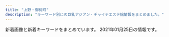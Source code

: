 ```yaml
---
title: "上野・御徒町"
description: "キーワード別にの巨乳アジアン・チャイナエステ嬢情報をまとめました。"
---
```


新着画像と新着キーワードをまとめています。
2021年01月25日の情報です。

<DmmAffiliateIns />
<KeywordTable
  shops={
    [
    {
        "img_links": [
            "https://arirang.tyo.cm/photos/sites/78/2020/12/202012040918423.jpg",
            "https://arirang.tyo.cm/images/tit_therapist.png",
            "https://arirang.tyo.cm/images/maining.jpg",
            "https://arirang.tyo.cm/photos/sites/78/2020/12/2020120409183322.jpg",
            "https://arirang.tyo.cm/photos/sites/78/2020/12/2020120409183619.jpg",
            "https://arirang.tyo.cm/images/room3.jpg",
            "https://arirang.tyo.cm/images/sp_tit_staff01.png",
            "https://arirang.tyo.cm/images/room4.jpg",
            "https://arirang.tyo.cm/images/sp_tit_new.png",
            "https://arirang.tyo.cm/images/img_tel.png",
            "https://arirang.tyo.cm/images/room2.jpg",
            "https://arirang.tyo.cm/images/sp_tit_staff02.png",
            "https://arirang.tyo.cm/images/top.jpg",
            "https://arirang.tyo.cm/photos/sites/78/2020/12/2020120409183445.jpg",
            "https://arirang.tyo.cm/photos/sites/78/2020/12/2020120409183825.jpg",
            "https://arirang.tyo.cm/images/tit_staff01.png",
            "https://arirang.tyo.cm/photos/sites/78/2020/12/2020120409184012.jpg",
            "https://arirang.tyo.cm/images/sp_top.jpg",
            "https://arirang.tyo.cm/images/room1.jpg",
            "https://arirang.tyo.cm/images/tit_new.png",
            "https://arirang.tyo.cm/images/tit_staff02.png",
            "https://arirang.tyo.cm/images/sp_tit_therapist.png"
        ],
        "station": "JR\u5fa1\u5f92\u753a\u99c5\u5317\u53e3",
        "name": "\u685c\u30fb\u3055\u304f\u3089",
        "keywords": {
            "D": 30,
            "87": 6,
            "85": 18,
            "86": 6,
            "83": 6,
            "C": 6
        },
        "url": "https://arirang.tyo.cm/"
    },
    {
        "img_links": [
            "http://esthe-massage.black/images/sta7.jpg",
            "http://esthe-massage.black/images/sta10.jpg",
            "http://cdn.dino-es.com/images/logo/88x31DinoEs.png",
            "http://esthe-massage.black/images/index_an_04.jpg",
            "http://esthe-massage.black/images/sta2.jpg",
            "http://esthe-massage.black/images/sta8.jpg",
            "http://esthe-massage.black/images/sys03.jpg",
            "http://esthe-massage.black/images/cg10.jpg",
            "http://esthe-massage.black/images/te.png",
            "http://esthe-massage.black/images/cg3.jpg",
            "http://esthe-massage.black/images/index_an_05.jpg",
            "http://esthe-massage.black/images/tit1.png",
            "http://esthe-massage.black/images/cg11.jpg",
            "http://esthe-massage.black/images/qr.jpg",
            "http://esthe-massage.black/images/sys01.jpg",
            "http://esthe-massage.black/images/sta3.jpg",
            "http://esthe-massage.black/images/index_an_01.jpg",
            "http://esthe-massage.black/images/sta1.jpg",
            "http://esthe-massage.black/images/index_an_03.jpg",
            "http://esthe-massage.black/images/sys02.jpg",
            "http://esthe-massage.black/images/acc.jpg",
            "http://esthe-massage.black/images/cg8.jpg",
            "http://esthe-massage.black/images/index_bn_05.jpg",
            "http://esthe-massage.black/images/sta5.jpg",
            "http://esthe-massage.black/images/cg4.jpg",
            "http://esthe-massage.black/images/cg7.jpg",
            "http://esthe-massage.black/images/sta12.jpg",
            "http://esthe-massage.black/images/index_an_06.jpg",
            "http://esthe-massage.black/images/index_bn_06.jpg",
            "http://esthe-massage.black/images/tit4.png",
            "http://esthe-massage.black/images/link_3.jpg",
            "http://esthe-massage.black/images/footer.jpg",
            "http://esthe-massage.black/images/cg12.jpg",
            "http://esthe-massage.black/images/sta11.jpg",
            "http://esthe-massage.black/images/index_bn_02.jpg",
            "http://esthe-massage.black/images/index_an_02.jpg",
            "http://esthe-massage.black/images/cg5.jpg",
            "http://esthe-massage.black/images/sta6.jpg",
            "http://esthe-massage.black/images/tit2.png",
            "http://esthe-massage.black/images/tit5.png",
            "http://esthe-massage.black/images/index_bn_01.jpg",
            "http://esthe-massage.black/images/top.jpg",
            "http://esthe-massage.black/images/cg1.jpg",
            "http://esthe-massage.black/images/index_bn_03.jpg",
            "http://esthe-massage.black/images/cg6.jpg",
            "http://esthe-massage.black/images/cg2.jpg"
        ],
        "name": "\u30ab\u30eb\u30de\u30ea\u30be\u30fc\u30c8\uff06\u30b9\u30d1",
        "url": "http://esthe-massage.black/",
        "station": "JR\u5fa1\u5f92\u753a\u99c5\u5357\u53e3",
        "keywords": {
            "E": 4,
            "84": 8,
            "82": 30,
            "89": 4,
            "D": 16,
            "C": 4
        }
    },
    {
        "name": "You and I*\u30e6\u30fc\uff06\u30a2\u30a4",
        "url": "http://for-you-ueno.com/",
        "station": "JR\u4e0a\u91ce\u99c5\u6d45\u8349\u53e3",
        "keywords": {},
        "img_links": [
            "http://for-you-ueno.com/lib/img/cast2/img3.jpg",
            "http://for-you-ueno.com/lib/img/cp-desc1.png",
            "http://for-you-ueno.com/lib/img/cast1/img2.jpg",
            "http://for-you-ueno.com/lib/img/cast4/img1.jpg",
            "http://for-you-ueno.com/lib/img/recommend.png",
            "http://for-you-ueno.com/lib/img/aroma.png",
            "http://for-you-ueno.com/lib/img/other.png",
            "http://for-you-ueno.com/lib/img/course2.png",
            "http://for-you-ueno.com/lib/img/cast2/img4-s.jpg",
            "http://for-you-ueno.com/lib/img/cast3/img3.jpg",
            "http://for-you-ueno.com/lib/img/cast4/img2-s.jpg",
            "http://for-you-ueno.com/lib/img/cast3/img4-s.jpg",
            "http://for-you-ueno.com/lib/img/course1.png",
            "http://for-you-ueno.com/lib/img/cp-ttl.png",
            "http://for-you-ueno.com/lib/img/cast3/img3-s.jpg",
            "http://for-you-ueno.com/lib/img/cast2/img2-s.jpg",
            "http://for-you-ueno.com/lib/img/cast4/img2.jpg",
            "http://for-you-ueno.com/lib/img/awa.png",
            "http://for-you-ueno.com/lib/img/plan-ttl.png",
            "http://for-you-ueno.com/lib/img/cast1/img1-s.jpg",
            "http://for-you-ueno.com/lib/img/cast3/img1-s.jpg",
            "http://for-you-ueno.com/lib/img/address.png",
            "http://for-you-ueno.com/lib/img/gallery.png",
            "http://for-you-ueno.com/lib/img/cp-desc2.png",
            "http://for-you-ueno.com/lib/img/cast5/img3.jpg",
            "http://for-you-ueno.com/lib/img/tel.png",
            "http://for-you-ueno.com/lib/img/cast-ttl.png",
            "http://for-you-ueno.com/lib/img/cp-desc1sp.png",
            "http://for-you-ueno.com/lib/img/slide3.jpg",
            "http://for-you-ueno.com/lib/img/cast2/img4.jpg",
            "http://for-you-ueno.com/lib/img/cast5/img2-s.jpg",
            "http://for-you-ueno.com/lib/img/oil.png",
            "http://for-you-ueno.com/lib/img/cast2/img1.jpg",
            "http://for-you-ueno.com/lib/img/cast1/img2-s.jpg",
            "http://for-you-ueno.com/lib/img/plan.png",
            "http://for-you-ueno.com/lib/img/open.png",
            "http://for-you-ueno.com/lib/img/cast5/img2.jpg",
            "http://for-you-ueno.com/lib/img/cp-sub2.png",
            "http://for-you-ueno.com/lib/img/ashiura.png",
            "http://for-you-ueno.com/lib/img/cast1/img1.jpg",
            "http://for-you-ueno.com/lib/img/cast5/img1-s.jpg",
            "http://for-you-ueno.com/lib/img/cast.png",
            "http://for-you-ueno.com/lib/img/cast3/img2.jpg",
            "http://for-you-ueno.com/lib/img/course5.png",
            "http://for-you-ueno.com/lib/img/deep.png",
            "http://for-you-ueno.com/lib/img/cp-sub1.png",
            "http://for-you-ueno.com/lib/img/cast2/img2.jpg",
            "http://for-you-ueno.com/lib/img/cast4/img1-s.jpg",
            "http://for-you-ueno.com/lib/img/cast5/img3-s.jpg",
            "http://for-you-ueno.com/lib/img/h1.png",
            "http://for-you-ueno.com/lib/img/cast5/img1.jpg",
            "http://for-you-ueno.com/lib/img/info-ttl.png",
            "http://for-you-ueno.com/lib/img/phone.png",
            "http://for-you-ueno.com/lib/img/course3.png",
            "http://for-you-ueno.com/lib/img/course-ttl.png",
            "http://for-you-ueno.com/lib/img/cast3/img1.jpg",
            "http://for-you-ueno.com/lib/img/course.png",
            "http://for-you-ueno.com/lib/img/slide2.jpg",
            "http://for-you-ueno.com/lib/img/siatsu.png",
            "http://for-you-ueno.com/lib/img/cast2/img3-s.jpg",
            "http://for-you-ueno.com/lib/img/cast3/img4.jpg",
            "http://for-you-ueno.com/lib/img/cp-desc2sp.png",
            "http://for-you-ueno.com/lib/img/course4.png",
            "http://for-you-ueno.com/lib/img/cast3/img2-s.jpg",
            "http://for-you-ueno.com/lib/img/cast2/img1-s.jpg",
            "http://for-you-ueno.com/lib/img/slide1.jpg"
        ]
    },
    {
        "station": "JR\u5fa1\u5f92\u753a\u99c5\u5317\u53e3",
        "url": "http://estelaspa.com/",
        "img_links": [
            "http://estelaspa.com/uploaded/girlinfo/16/G2_16_3.jpg",
            "http://estelaspa.com/img/system/4.jpg",
            "http://estelaspa.com/uploaded/girlinfo/23/G1_23_2.jpg",
            "http://estelaspa.com/img/photo_button.png",
            "http://estelaspa.com/uploaded/girlinfo/9/G2_9_3.jpg",
            "http://estelaspa.com/img/system/etc.jpg",
            "http://estelaspa.com/img/system/card.jpg",
            "http://estelaspa.com/img/system/3.jpg",
            "http://img.es-navi.com/img/link/banners/s/000002.png",
            "http://estelaspa.com/img/rmenu/staff_off.png",
            "http://estelaspa.com/img/fmenu/call_off.png",
            "http://estelaspa.com/uploaded/news/201201035405.jpg",
            "http://estelaspa.com/uploaded/girlinfo/13/G1_13_2.jpg",
            "http://estelaspa.com/img/rmenu/top_off.png",
            "http://estelaspa.com/img/corona.png",
            "http://estelaspa.com/img/access/key.jpg",
            "http://estelaspa.com/uploaded/girlinfo/12/G1_12_2.jpg",
            "http://estelaspa.com/uploaded/girlinfo/22/G1_22_2.jpg",
            "http://estelaspa.com/img/rmenu/call_off.png",
            "http://estelaspa.com/uploaded/girlinfo/14/G1_14_2.jpg",
            "http://estelaspa.com/img/room/1.png",
            "http://estelaspa.com/img/system/2.jpg",
            "http://estelaspa.com/img/google_button.png"
        ],
        "keywords": {
            "C": 7
        },
        "name": "Estela SPA\uff5e\u30a8\u30b9\u30c6\u30e9\u30b9\u30d1"
    },
    {
        "img_links": [
            "http://www.a-side.com/o-ai/images/info/photo07.jpg",
            "https://img.a-side.com/photo/digicame/20210122/26456_01.jpg",
            "https://img.a-side.com/photo/index/20210101/34669.jpg",
            "https://static.a-side.com/photo/shop/35018/list.jpg",
            "https://static.a-side.com/photo/shop/33321/list.jpg",
            "http://www.a-side.com/o-ai/images/info/photo01.jpg",
            "http://www.a-side.com/o-ai/staff/aya/index.jpg",
            "http://www.a-side.com/o-ai/images/info/photo10.jpg",
            "https://static.a-side.com/photo/shop/35149/list.jpg",
            "https://static.a-side.com/photo/shop/33915/list.jpg",
            "https://img.a-side.com/photo/koko/32924/thumb.jpg",
            "http://www.a-side.com/o-ai/staff/ai/index.jpg",
            "https://static.a-side.com/photo/shop/34764/list.jpg",
            "https://static.a-side.com/photo/shop/34768/list.jpg",
            "https://img.a-side.com/photo/digicame/20210122/29625_04.jpg",
            "https://img.a-side.com/photo/digicame/20210121/22107_02.jpg",
            "http://www.a-side.com/o-ai/staff/maki/index.jpg",
            "https://static.a-side.com/photo/shop/35132/list.jpg",
            "http://www.a-side.com/o-ai/images/coupon/stamp.jpg",
            "https://img.a-side.com/photo/koko/34987/thumb.jpg",
            "http://www.a-side.com/o-ai/staff/miyuki/index.jpg",
            "http://www.a-side.com/o-ai/images/info/photo05.jpg",
            "http://www.a-side.com/o-ai/staff/nana/index.jpg",
            "https://img.a-side.com/photo/weekly/20210122/top.jpg",
            "https://img.a-side.com/photo/koko/24050/thumb.jpg",
            "https://img.a-side.com/photo/premium/20210120/34449_01_sp.jpg",
            "http://www.a-side.com/o-ai/images/info/photo06.jpg",
            "https://static.a-side.com/photo/shop/34961/list.jpg",
            "https://img.a-side.com/photo/digicame/20210122/29625_02.jpg",
            "http://www.a-side.com/o-ai/images/info/photo12.jpg",
            "https://static.a-side.com/photo/shop/35086/list.jpg",
            "http://www.a-side.com/o-ai/staff/yuna/index.jpg",
            "https://img.a-side.com/photo/digicame/20210119/31399_04.jpg",
            "https://img.a-side.com/photo/premium/20210125/34965_01_top2.jpg",
            "http://www.a-side.com/o-ai/images/info/photo02.jpg",
            "https://static.a-side.com/photo/shop/34907/list.jpg",
            "https://img.a-side.com/photo/digicame/20210119/25065_04.jpg",
            "https://static.a-side.com/photo/shop/34965/list.jpg",
            "http://www.a-side.com/o-ai/images/massage/photo03.jpg",
            "https://img.a-side.com/photo/index/20201226/30040.jpg",
            "https://static.a-side.com/photo/shop/34847/list.jpg",
            "http://www.a-side.com/o-ai/images/info/photo03.jpg",
            "http://www.a-side.com/o-ai/staff/miho/index.jpg",
            "http://www.a-side.com/o-ai/images/top_notice.jpg",
            "https://static.a-side.com/photo/shop/34987/list.jpg",
            "https://static.a-side.com/photo/shop/34669/list.jpg",
            "https://img.a-side.com/photo/premium/20210121/30113_01_sp.jpg",
            "https://img.a-side.com/photo/premium/20210121/30113_01_top2.jpg",
            "https://img.a-side.com/photo/digicame/20210122/26456_02.jpg",
            "https://static.a-side.com/photo/shop/16032/list.jpg",
            "https://img.a-side.com/photo/premium/20210122/27898_01_top2.jpg",
            "https://img.a-side.com/photo/digicame/20210121/31406_01.jpg",
            "https://img.a-side.com/photo/digicame/20210121/31406_02.jpg",
            "https://static.a-side.com/photo/shop/35170/list.jpg",
            "https://static.a-side.com/photo/shop/34660/list.jpg",
            "https://static.a-side.com/photo/shop/35215/list.jpg",
            "http://www.a-side.com/o-ai/images/system/stamp.jpg",
            "http://www.a-side.com/o-ai/images/info/photo04.jpg",
            "http://www.a-side.com/o-ai/images/massage/photo01.jpg",
            "https://img.a-side.com/photo/digicame/20210122/29625_01.jpg",
            "https://img.a-side.com/photo/digicame/20210119/25065_02.jpg",
            "https://img.a-side.com/photo/premium/20210122/27898_01_sp.jpg",
            "http://www.a-side.com/o-ai/staff/rika/index.jpg",
            "https://img.a-side.com/photo/koko/34965/thumb.jpg",
            "http://www.a-side.com/o-ai/images/massage/photo04.jpg",
            "https://img.a-side.com/photo/premium/20210119/33649_01_sp.jpg",
            "http://www.a-side.com/o-ai/images/info/photo08.jpg",
            "https://static.a-side.com/photo/shop/33796/list.jpg",
            "https://img.a-side.com/photo/premium/20210121/30113_01_top1.jpg",
            "http://www.a-side.com/o-ai/images/massage/photo02.jpg",
            "https://img.a-side.com/photo/premium/20210122/27898_01_top1.jpg",
            "http://www.a-side.com/o-ai/images/covergirl.jpg",
            "https://static.a-side.com/photo/shop/22869/list.jpg",
            "http://www.a-side.com/o-ai/staff/yuyu/index.jpg",
            "https://img.a-side.com/photo/digicame/20210118/32458_04.jpg",
            "http://www.a-side.com/o-ai/images/info/photo09.jpg",
            "https://static.a-side.com/photo/shop/34644/list.jpg",
            "https://static.a-side.com/photo/shop/24050/list.jpg",
            "https://img.a-side.com/photo/premium/20210125/34965_01_top1.jpg",
            "https://static.a-side.com/photo/shop/35000/list.jpg",
            "https://static.a-side.com/photo/shop/33596/list.jpg",
            "http://www.a-side.com/o-ai/images/coupon/info.png",
            "http://www.a-side.com/o-ai/images/coupon/presented.png",
            "http://www.a-side.com/o-ai/images/info/photo11.jpg",
            "https://www.a-side.com/include/img/top/button_twitter.png",
            "https://static.a-side.com/photo/shop/35020/list.jpg",
            "https://static.a-side.com/photo/shop/33708/list.jpg"
        ],
        "url": "http://www.a-side.com/o-ai/",
        "name": "\u85cd\uff5e\u30a2\u30a4\uff5e",
        "station": "JR\u5fa1\u5f92\u753a\u99c5\u5357\u53e3",
        "keywords": {
            "\u5de8\u4e73": 1,
            "\u4e73": 1,
            "C": 1
        }
    },
    {
        "station": "\u6e6f\u5cf6\u99c52\u756a\u51fa\u53e3",
        "url": "http://www.t-happy.work/",
        "name": "\u30d8\u30d6\u30f3",
        "img_links": [
            "http://www.t-happy.work/images/4.png",
            "http://www.t-happy.work/img/miki1.jpg",
            "http://www.t-happy.work/img/reina1.jpg",
            "http://www.t-happy.work/images/6.png",
            "http://www.t-happy.work/images/12.png",
            "http://www.t-happy.work/images/int2.png",
            "http://www.t-happy.work/images/5.png",
            "http://www.t-happy.work/images/head.jpg",
            "http://www.t-happy.work/img/aoi1.jpg",
            "http://www.t-happy.work/images/int1.png",
            "http://www.t-happy.work/images/mobile.jpg",
            "http://www.t-happy.work/images/s1.png",
            "http://www.t-happy.work/images/sys2.png",
            "http://www.t-happy.work/images/sys1.png",
            "http://www.t-happy.work/img/ai2.jpg",
            "http://www.t-happy.work/img/koko2.jpg",
            "http://www.t-happy.work/img/yui1.jpg",
            "http://www.t-happy.work/images/11.png",
            "http://www.t-happy.work/images/sisu.png",
            "http://www.t-happy.work/images/news.jpg",
            "http://www.t-happy.work/images/newface.png",
            "http://www.t-happy.work/images/1.png",
            "http://www.t-happy.work/img/reina2.jpg",
            "http://www.t-happy.work/images/8.png",
            "http://www.t-happy.work/images/2.png",
            "http://www.t-happy.work/images/tel.jpg",
            "http://www.t-happy.work/img/koko1.jpg",
            "http://www.t-happy.work/img/mai1.jpg",
            "http://www.t-happy.work/img/momoe1.jpg",
            "http://www.t-happy.work/images/7.png",
            "http://www.t-happy.work/images/staff_t.jpg",
            "http://www.t-happy.work/images/interior_t.jpg",
            "http://www.t-happy.work/img/ai1.jpg"
        ],
        "keywords": {}
    },
    {
        "name": "\u5922\u306e\u604b",
        "station": "JR\u5fa1\u5f92\u753a\u99c5\u5317\u53e3",
        "keywords": {
            "D": 64,
            "87": 32,
            "F": 8,
            "C": 8,
            "88": 32,
            "G": 24,
            "86": 40
        },
        "img_links": [
            "http://www.yumenokoi.masg.info/files/008.jpg",
            "http://www.yumenokoi.masg.info/photo_news/upimg/914465f0d217194160_0.jpg",
            "http://www.yumenokoi.masg.info/photo_news/upimg/709205ef454ab943d9_2.jpg",
            "http://www.yumenokoi.masg.info/images/service/s02.jpg",
            "http://www.yumenokoi.masg.info/files/002.jpg",
            "http://www.yumenokoi.masg.info/files/013.jpg",
            "http://www.yumenokoi.masg.info/files/013-02.jpg",
            "http://www.yumenokoi.masg.info/files/021.jpg",
            "http://www.yumenokoi.masg.info/images/service/s04.jpg",
            "http://www.yumenokoi.masg.info/files/002-02.jpg",
            "http://www.yumenokoi.masg.info/images/b-tel.png",
            "http://www.yumenokoi.masg.info/images/service/s06.jpg",
            "http://www.yumenokoi.masg.info/files/009-02.jpg",
            "http://www.yumenokoi.masg.info/files/018-02.jpg",
            "http://www.yumenokoi.masg.info/files/016.jpg",
            "http://www.yumenokoi.masg.info/photo_news/upimg/259165f7d302e6c9a3_1.jpg",
            "http://www.yumenokoi.masg.info/files/010-02.jpg",
            "http://www.yumenokoi.masg.info/files/010.jpg",
            "http://www.yumenokoi.masg.info/images/rsubt1.png",
            "http://www.yumenokoi.masg.info/images/rsubt3.png",
            "http://www.yumenokoi.masg.info/files/023.jpg",
            "http://www.yumenokoi.masg.info/images/tel2.png",
            "http://www.yumenokoi.masg.info/images/service/s01.jpg",
            "http://www.yumenokoi.masg.info/images/b-online.png",
            "http://www.yumenokoi.masg.info/photo_news/upimg/497645f9666e055101_0.jpg",
            "http://www.yumenokoi.masg.info/images/m4.jpg",
            "http://www.yumenokoi.masg.info/images/m1.jpg",
            "http://www.yumenokoi.masg.info/photo_news/upimg/438845e41003c2763e_0.jpg",
            "http://www.yumenokoi.masg.info/files/006.jpg",
            "http://www.yumenokoi.masg.info/photo_news/upimg/486615f3b4a1700342_0.jpg",
            "http://www.yumenokoi.masg.info/images/slider-img002.jpg",
            "http://www.yumenokoi.masg.info/images/rsubt6.png",
            "http://www.yumenokoi.masg.info/images/rsubt5.png",
            "http://www.yumenokoi.masg.info/photo_news/upimg/388905ec6026e46bbf_0.jpg",
            "http://www.yumenokoi.masg.info/images/rsubt7.png",
            "http://www.yumenokoi.masg.info/files/015.jpg",
            "http://www.yumenokoi.masg.info/files/021-02.jpg",
            "http://www.yumenokoi.masg.info/images/service/s03.jpg",
            "http://www.yumenokoi.masg.info/photo_news/upimg/486615f3b4a1700342_2.jpg",
            "http://www.yumenokoi.masg.info/photo_news/upimg/709205ef454ab943d9_0.jpg",
            "http://www.yumenokoi.masg.info/files/011-02.jpg",
            "http://www.yumenokoi.masg.info/photo_news/upimg/270355efab2aa31de5_0.jpg",
            "http://www.yumenokoi.masg.info/files/023-02.jpg",
            "http://www.yumenokoi.masg.info/images/rsubt4.png",
            "http://www.yumenokoi.masg.info/files/006-02.jpg",
            "http://www.yumenokoi.masg.info/files/017-02.jpg",
            "http://www.yumenokoi.masg.info/images/m2.jpg",
            "http://www.yumenokoi.masg.info/files/018.jpg",
            "http://www.yumenokoi.masg.info/photo_news/upimg/388905ec6026e46bbf_1.jpg",
            "http://www.yumenokoi.masg.info/images/service/s05.jpg",
            "http://www.yumenokoi.masg.info/images/m3.jpg",
            "http://www.yumenokoi.masg.info/files/016-02.jpg",
            "http://www.yumenokoi.masg.info/files/017.jpg",
            "http://www.yumenokoi.masg.info/photo_news/upimg/388905ec6026e46bbf_2.jpg",
            "http://www.yumenokoi.masg.info/files/015-02.jpg",
            "http://www.yumenokoi.masg.info/photo_news/upimg/259165f7d302e6c9a3_0.jpg",
            "http://www.yumenokoi.masg.info/files/009.jpg",
            "http://www.yumenokoi.masg.info/photo_news/upimg/709205ef454ab943d9_1.jpg",
            "http://www.yumenokoi.masg.info/images/rsubt2.png",
            "http://www.yumenokoi.masg.info/files/008-02.jpg",
            "http://www.yumenokoi.masg.info/images/slider-img001.jpg",
            "http://www.yumenokoi.masg.info/files/011.jpg",
            "http://www.yumenokoi.masg.info/images/m6.jpg"
        ],
        "url": "http://www.yumenokoi.masg.info/"
    },
    {
        "img_links": [
            "http://ikoi.ies.fun/photos/sites/30/2020/11/2020111202190044.jpg",
            "http://ikoi.ies.fun/imge/sys.jpg",
            "http://ikoi.ies.fun/imge/imge.jpg",
            "http://ikoi.ies.fun/photos/sites/30/2019/04/2019041003160427.jpg",
            "http://ikoi.ies.fun/photos/sites/30/2019/04/2019041003193229.jpg",
            "http://ikoi.ies.fun/photos/sites/30/2019/04/2019041003182929.jpg",
            "http://ikoi.ies.fun/imge/staff-t.png",
            "http://ikoi.ies.fun/photos/sites/30/2019/08/2019081201441933.jpg",
            "http://ikoi.ies.fun/photos/sites/30/2019/04/2019041003152989.jpg",
            "http://ikoi.ies.fun/photos/sites/30/2020/11/2020111202194447.jpg",
            "http://ikoi.ies.fun/photos/sites/30/2019/04/2019041003200578.jpg",
            "http://ikoi.ies.fun/imge/s_staff.jpg"
        ],
        "station": "JR\u5fa1\u5f92\u753a\u99c5\u5357\u53e3",
        "keywords": {},
        "name": "\u61a9",
        "url": "http://ikoi.ies.fun/"
    },
    {
        "station": "JR\u5fa1\u5f92\u753a\u99c5\u5357\u53e3",
        "keywords": {
            "88": 2,
            "F": 1,
            "87": 1,
            "85": 1,
            "90": 1,
            "86": 2
        },
        "name": "\u5b89\u5fc3\u5802",
        "url": "http://es-en.info/",
        "img_links": [
            "http://es-en.info/sp/images/newsb.png",
            "http://es-en.info/img/riri.jpg",
            "http://es-en.info/sp/img/emi1.jpg",
            "http://es-en.info/images/8.jpg",
            "http://es-en.info/sp/images/ac1.jpg",
            "http://es-en.info/sp/staff/yuyu.jpg",
            "http://es-en.info/images/mobile.jpg",
            "http://es-en.info/sp/images/sisu_t.jpg",
            "http://es-en.info/images/7.jpg",
            "http://es-en.info/img/tiaki1.jpg",
            "http://es-en.info/sp/img/yuyu1.jpg",
            "http://es-en.info/sp/staff/emi.jpg",
            "http://es-en.info/sp/images/int1.png",
            "http://es-en.info/sp/img/eri1.jpg",
            "http://es-en.info/sp/staff/ai.jpg",
            "http://es-en.info/sp/images/head.jpg",
            "http://es-en.info/sp/images/top.jpg",
            "http://es-en.info/img/yuki1.jpg",
            "http://es-en.info/sp/images/sys1.jpg",
            "http://es-en.info/images/10.jpg",
            "http://es-en.info/images/interior_t.jpg",
            "http://es-en.info/images/3.jpg",
            "http://es-en.info/sp/images/interior_t.png",
            "http://es-en.info/sp/img/riri1.jpg",
            "http://es-en.info/sp/img/ai1.jpg",
            "http://es-en.info/img/tiaki.jpg",
            "http://es-en.info/images/staff_t.jpg",
            "http://es-en.info/sp/menu/staff.jpg",
            "http://es-en.info/sp/images/int3.jpg",
            "http://es-en.info/images/sys1.png",
            "http://es-en.info/sp/images/sys2.jpg",
            "http://es-en.info/sp/images/staff_t.png",
            "http://es-en.info/images/4.jpg",
            "http://es-en.info/images/2.jpg",
            "http://es-en.info/img/nana.jpg",
            "http://es-en.info/sp/menu/interior.jpg",
            "http://es-en.info/img/eri1.jpg",
            "http://es-en.info/images/rem.jpg",
            "http://es-en.info/sp/images/sys4.png",
            "http://es-en.info/sp/staff/nana.jpg",
            "http://es-en.info/img/ai1.jpg",
            "http://es-en.info/img/yuyu.jpg",
            "http://es-en.info/sp/images/sisu.png",
            "http://es-en.info/sp/menu/top.jpg",
            "http://es-en.info/sp/staff/yuki.jpg",
            "http://es-en.info/sp/images/rec2.png",
            "http://es-en.info/img/emi.jpg",
            "http://es-en.info/images/5.jpg",
            "http://es-en.info/sp/staff/riri.jpg",
            "http://es-en.info/sp/images/rec1.png",
            "http://es-en.info/sp/images/time.png",
            "http://es-en.info/sp/img/tiaki1.jpg",
            "http://es-en.info/sp/images/int2.jpg",
            "http://es-en.info/sp/images/news.jpg",
            "http://es-en.info/img/yuyu1.jpg",
            "http://es-en.info/sp/images/int1.jpg",
            "http://es-en.info/img/riri1.jpg",
            "http://es-en.info/images/news.jpg",
            "http://es-en.info/sp/staff/tiaki.jpg",
            "http://es-en.info/img/natumi1.jpg",
            "http://es-en.info/sp/img/natumi1.jpg",
            "http://es-en.info/sp/images/footer.jpg",
            "http://es-en.info/images/info.png",
            "http://es-en.info/images/1.jpg",
            "http://es-en.info/sp/images/sys3.jpg",
            "http://es-en.info/sp/images/rec3.png",
            "http://es-en.info/sp/staff/natumi.jpg",
            "http://es-en.info/img/ai.jpg",
            "http://es-en.info/images/head.jpg",
            "http://es-en.info/sp/staff/eri.jpg",
            "http://es-en.info/images/sm.jpg",
            "http://es-en.info/img/emi1.jpg",
            "http://es-en.info/img/yuki.jpg",
            "http://es-en.info/images/9.jpg",
            "http://es-en.info/sp/images/tel.jpg",
            "http://es-en.info/img/natumi.jpg",
            "http://es-en.info/sp/images/pc.jpg",
            "http://es-en.info/img/nana1.jpg",
            "http://es-en.info/sp/img/yuki1.jpg",
            "http://es-en.info/sp/images/topgirl.jpg",
            "http://es-en.info/images/interior.png",
            "http://es-en.info/sp/img/nana1.jpg",
            "http://es-en.info/img/eri.jpg"
        ]
    },
    {
        "station": "JR\u5fa1\u5f92\u753a\u99c5\u5357\u53e3",
        "img_links": [
            "http://www.okachi-mg.com/images/index_08.png",
            "http://www.okachi-mg.com/images/index_20.jpg",
            "http://okachi-mg.com/images/index_03.png",
            "http://okachi-mg.com/images/ks20-15.jpg",
            "http://www.okachi-mg.com/images/index_09.png",
            "http://okachi-mg.com/images/ks20-9.jpg",
            "http://okachi-mg.com/images/index_18.jpg",
            "http://okachi-mg.com/images/index_05.png",
            "http://okachi-mg.com/images/index_02.png",
            "http://okachi-mg.com/images/1.jpg",
            "http://okachi-mg.com/images/4.jpg",
            "http://www.okachi-mg.com/images/index_05.png",
            "http://okachi-mg.com/images/index_08.png",
            "http://www.okachi-mg.com/images/index_07.png",
            "http://okachi-mg.com/images/index_06.png",
            "http://okachi-mg.com/images/esks20-4.jpg",
            "http://okachi-mg.com/images/index_09.png",
            "http://www.okachi-mg.com/images/esks20-4.jpg",
            "http://www.okachi-mg.com/images/ks20-9.jpg",
            "http://www.okachi-mg.com/images/ks20-9t.jpg",
            "http://www.okachi-mg.com/images/1.jpg",
            "http://okachi-mg.com/images/index_19.jpg",
            "http://www.okachi-mg.com/images/ks20-18.jpg",
            "http://okachi-mg.com/images/ks20-18.jpg",
            "http://okachi-mg.com/images/index_07.png",
            "http://okachi-mg.com/images/ks20-17.jpg",
            "http://www.okachi-mg.com/images/ks20-12.jpg",
            "http://www.okachi-mg.com/images/index_02.png",
            "http://www.okachi-mg.com/images/ks20-15.jpg",
            "http://www.okachi-mg.com/images/index_18.jpg",
            "http://www.okachi-mg.com/images/4.jpg",
            "http://okachi-mg.com/images/index_20.jpg",
            "http://www.okachi-mg.com/images/ks35.jpg",
            "http://www.okachi-mg.com/images/index_06.png",
            "http://okachi-mg.com/images/a0.jpg",
            "http://www.okachi-mg.com/images/ks20-17.jpg",
            "http://www.okachi-mg.com/images/a0.jpg",
            "http://okachi-mg.com/images/ks35.jpg",
            "http://www.okachi-mg.com/images/index_19.jpg",
            "http://okachi-mg.com/images/ks20-12.jpg",
            "http://okachi-mg.com/images/ks20-9t.jpg",
            "http://www.okachi-mg.com/images/ks20-5.jpg",
            "http://okachi-mg.com/images/ks20-5.jpg",
            "http://www.okachi-mg.com/images/index_03.png"
        ],
        "name": "\u559c\u624b-\u304d\u3057\u3085-",
        "url": "http://okachi-mg.com/",
        "keywords": {
            "86": 2,
            "85": 6,
            "90": 6
        }
    },
    {
        "url": "http://kisyou.esjp.xyz/",
        "name": "\u5409\u7965",
        "keywords": {},
        "station": "\u6d45\u8349\u99c5",
        "img_links": [
            "http://kisyou.esjp.xyz/girl/7.jpg",
            "http://kisyou.esjp.xyz/images/mobile_bg.png",
            "http://kisyou.esjp.xyz/girl/7_1.jpg",
            "http://kisyou.esjp.xyz/girl/4.jpg",
            "http://kisyou.esjp.xyz/images/topbg.jpg",
            "http://kisyou.esjp.xyz/girl/5.jpg",
            "http://kisyou.esjp.xyz/images/roomimg/R_3.jpg",
            "http://kisyou.esjp.xyz/images/pickup_line.png",
            "http://kisyou.esjp.xyz/images/roomimg/R_2.jpg",
            "http://kisyou.esjp.xyz/images/newsbg.png",
            "http://kisyou.esjp.xyz/girl/6_1.jpg",
            "http://kisyou.esjp.xyz/girl/3.jpg",
            "http://kisyou.esjp.xyz/girl/3_1.jpg",
            "http://kisyou.esjp.xyz/girl/5_1.jpg",
            "http://kisyou.esjp.xyz/girl/4_1.jpg",
            "http://kisyou.esjp.xyz/images/staff_bg.png",
            "http://kisyou.esjp.xyz/images/roomimg/R_1.jpg",
            "http://kisyou.esjp.xyz/images/tel_footer.png",
            "http://kisyou.esjp.xyz/images/roomimg/R_4.jpg",
            "http://kisyou.esjp.xyz/girl/6.jpg"
        ]
    },
    {
        "url": "http://www.iyashinoie.mensest.com/",
        "station": "\u6d45\u8349\u99c5",
        "img_links": [
            "http://www.iyashinoie.mensest.com/img/nav-003.png",
            "http://www.iyashinoie.mensest.com/files/001.jpg",
            "http://www.iyashinoie.mensest.com/img/nav-006.png",
            "http://www.iyashinoie.mensest.com/img/tel.png",
            "http://www.iyashinoie.mensest.com/img/nav-001.png",
            "http://www.iyashinoie.mensest.com/img/stb.jpg",
            "http://www.iyashinoie.mensest.com/img/nav-002.png",
            "http://www.iyashinoie.mensest.com/img/nav-005.png",
            "http://www.iyashinoie.mensest.com/files/003.jpg",
            "http://www.iyashinoie.mensest.com/files/002.jpg",
            "http://www.iyashinoie.mensest.com/files/004.jpg",
            "http://www.iyashinoie.mensest.com/img/stt.jpg",
            "http://www.iyashinoie.mensest.com/img/nav-004.png",
            "http://www.iyashinoie.mensest.com/img/top01.png"
        ],
        "keywords": {
            "F": 1,
            "89": 1,
            "D": 2,
            "87": 2,
            "C": 1,
            "86": 1
        },
        "name": "\u7652\u3057\u306e\u5bb6"
    },
    {
        "station": "JR\u5fa1\u5f92\u753a\u99c5\u5357\u53e3",
        "keywords": {
            "C": 17
        },
        "name": "\u5922\u306e\u8776\u3005",
        "img_links": [
            "http://www.sh-riraks.xyz/img/ttl_pickup.png",
            "http://www.sh-riraks.xyz/uploads/201130/1-201130133012441.jpg",
            "http://www.sh-riraks.xyz/img/ttl_mobile.png",
            "http://www.sh-riraks.xyz/uploads/200617/1-20061G54941Z9.jpg",
            "http://www.sh-riraks.xyz/uploads/200107/1-20010F92019226.jpg",
            "http://www.sh-riraks.xyz/uploads/allimg/180604/1-1P60410212A02.jpg",
            "http://www.sh-riraks.xyz/uploads/201130/1-201130133215X9.jpg",
            "http://www.sh-riraks.xyz/uploads/191015/1-1910151T03I48.jpg",
            "http://www.sh-riraks.xyz/uploads/201130/1-201130132942Y6.jpg",
            "http://www.sh-riraks.xyz/uploads/180521/1-1P5211649103K.jpg",
            "http://www.sh-riraks.xyz/uploads/190611/1-1Z611153S2561.jpg",
            "http://www.sh-riraks.xyz/uploads/201130/1-20113013311Rc.jpg",
            "http://www.sh-riraks.xyz/uploads/201130/1-201130132956292.jpg",
            "http://www.sh-riraks.xyz/uploads/201130/1-201130133045611.jpg",
            "http://www.sh-riraks.xyz/uploads/181001/1-1Q001142IB48.jpg",
            "http://www.sh-riraks.xyz/img/ttl_girls.png",
            "http://www.sh-riraks.xyz/uploads/180521/1-1P52116495SC.jpg",
            "http://www.sh-riraks.xyz/uploads/201130/1-201130133029220.jpg",
            "http://www.sh-riraks.xyz/img/ttl_staff.png",
            "http://www.sh-riraks.xyz/img/ttl_wnew.png",
            "http://www.sh-riraks.xyz/uploads/200617/1-20061G54TIb.jpg",
            "http://www.sh-riraks.xyz/uploads/201130/1-201130133145E0.jpg",
            "http://www.sh-riraks.xyz/uploads/201130/1-201130133129441.jpg",
            "http://www.sh-riraks.xyz/uploads/181001/1-1Q001142T6406.jpg",
            "http://www.sh-riraks.xyz/uploads/200617/1-20061G54ZQ14.jpg"
        ],
        "url": "http://www.sh-riraks.xyz/"
    },
    {
        "name": "\u6708\u591c",
        "img_links": [
            "http://www.rosa-es.info/img/loader.png",
            "http://www.rosa-es.info/img/pic/int2.jpg",
            "http://www.rosa-es.info/img/pic/int1.jpg",
            "http://www.rosa-es.info/staff/koko1.jpg",
            "http://www.rosa-es.info/staff/yuri.jpg",
            "http://www.rosa-es.info/staff/yumi1.jpg",
            "http://www.rosa-es.info/staff/yuki.jpg",
            "http://www.rosa-es.info/staff/nana.jpg",
            "http://www.rosa-es.info/img/pic/slide_1.jpg",
            "http://www.rosa-es.info/staff/koko.jpg",
            "http://www.rosa-es.info/img/pic/slide_2.jpg",
            "http://www.rosa-es.info/staff/yuri2.jpg",
            "http://www.rosa-es.info/img/pic/int3.jpg",
            "http://www.rosa-es.info/staff/yumi.jpg",
            "http://www.rosa-es.info/staff/nana1.jpg",
            "http://www.rosa-es.info/staff/rara1.jpg",
            "http://www.rosa-es.info/staff/yuri1.jpg",
            "http://www.rosa-es.info/staff/yumi2.jpg",
            "http://www.rosa-es.info/staff/yuki1.jpg",
            "http://www.rosa-es.info/staff/rara2.jpg",
            "http://www.rosa-es.info/img/pic/int4.jpg",
            "http://www.rosa-es.info/staff/rara.jpg",
            "http://www.rosa-es.info/staff/nana2.jpg",
            "http://www.rosa-es.info/staff/yuki2.jpg",
            "http://www.rosa-es.info/staff/koko2.jpg"
        ],
        "keywords": {
            "87": 1,
            "86": 2,
            "E": 6,
            "88": 1,
            "C": 2,
            "85": 1,
            "D": 4,
            "89": 1
        },
        "station": "JR\u4e0a\u91ce\u99c5\u6d45\u8349\u53e3",
        "url": "http://www.rosa-es.info/"
    },
    {
        "img_links": [
            "https://u-este.com/wp-content/uploads/2019/09/aertdyfugiho.jpg",
            "https://u-este.com/wp-content/themes/este/img/tel01.png",
            "https://u-este.com/wp-content/themes/este/img/top-img01a.png",
            "https://u-este.com/wp-content/uploads/2018/12/02jiosajsaklsa.jpg",
            "https://u-este.com/wp-content/themes/este/img/4.jpg",
            "https://u-este.com/wp-content/uploads/2018/12/01soaaklaa.jpg",
            "https://u-este.com/wp-content/themes/este/img/2.jpg",
            "https://u-este.com/wp-content/themes/este/img/top-img03e.png",
            "https://u-este.com/wp-content/uploads/2019/04/stadyfuygaiho.jpg",
            "https://u-este.com/wp-content/uploads/2019/04/srdaytfuygiho.jpg",
            "https://u-este.com/wp-content/uploads/2019/01/0hsaisjiaaaklaslka.jpg",
            "https://u-este.com/wp-content/themes/este/img/3.jpg",
            "https://u-este.com/wp-content/uploads/2018/12/drtyfugihoj.jpg",
            "https://u-este.com/wp-content/uploads/2018/12/01sajioakla.jpg",
            "https://u-este.com/wp-content/uploads/2018/12/04shioajsioaklsa.jpg",
            "https://u-este.com/wp-content/uploads/2018/12/02sioajsioasa.jpg",
            "https://u-este.com/wp-content/uploads/2019/04/draytfusgyiho.jpg",
            "https://u-este.com/wp-content/uploads/2019/01/hsaosjiaklakla.jpg",
            "https://u-este.com/wp-content/themes/este/img/top-img02a.png",
            "https://u-este.com/wp-content/uploads/2019/01/shiauiaas.jpg",
            "https://u-este.com/wp-content/uploads/2019/01/sajiojaioaklakksla.jpg",
            "https://u-este.com/wp-content/themes/este/img/top-img03a.png",
            "https://u-este.com/wp-content/themes/este/img/tel.png",
            "https://u-este.com/wp-content/uploads/2018/12/897s6aaiyashia.jpg",
            "https://u-este.com/wp-content/uploads/2018/12/03ioasjiassaa.jpg",
            "https://u-este.com/wp-content/uploads/2019/01/sajiojaiolaksa.jpg",
            "https://u-este.com/wp-content/themes/este/img/1.jpg"
        ],
        "station": "JR\u5fa1\u5f92\u753a\u99c5\u5317\u53e3",
        "keywords": {
            "D": 23,
            "\u30bb\u30af\u30b7\u30fc": 2,
            "E": 9,
            "C": 7,
            "F": 3
        },
        "name": "\u7652\u3057\u5c4b",
        "url": "https://u-este.com/"
    },
    {
        "url": "http://www.cocogarden.link/",
        "name": "COCO-GARDEN",
        "station": "JR\u5fa1\u5f92\u753a\u99c5\u5317\u53e3",
        "keywords": {
            "86": 2,
            "E": 2,
            "F": 2,
            "D": 10,
            "87": 8,
            "G": 4,
            "88": 8
        },
        "img_links": [
            "http://www.cocogarden.link/files/075.jpg",
            "http://www.cocogarden.link/files/086-03.jpg",
            "http://www.cocogarden.link/images/top1.jpg",
            "http://www.cocogarden.link/files/037.jpg",
            "http://www.cocogarden.link/files/086.jpg",
            "http://www.cocogarden.link/images/mobile.jpg",
            "http://www.cocogarden.link/images/top.jpg",
            "http://www.cocogarden.link/files/080.jpg",
            "http://www.cocogarden.link/files/069-03.jpg",
            "http://www.cocogarden.link/images/s_staff.jpg",
            "http://www.cocogarden.link/files/058.jpg",
            "http://www.cocogarden.link/files/072-02.jpg",
            "http://www.cocogarden.link/images/s_pick.jpg",
            "http://www.cocogarden.link/images/end1.png",
            "http://www.cocogarden.link/images/koko_200x40.png",
            "http://www.cocogarden.link/files/058-03.jpg",
            "http://www.cocogarden.link/files/058-02.jpg",
            "http://www.cocogarden.link/files/037-03.jpg",
            "http://www.cocogarden.link/files/059.jpg",
            "http://www.cocogarden.link/files/080-02.jpg",
            "http://www.cocogarden.link/files/069.jpg",
            "http://www.cocogarden.link/files/086-02.jpg",
            "http://www.cocogarden.link/images/nbj3.jpg",
            "http://www.cocogarden.link/images/s_news.jpg",
            "http://www.cocogarden.link/files/037-02.jpg",
            "http://www.cocogarden.link/files/075-03.jpg",
            "http://www.cocogarden.link/images/s_info.jpg",
            "http://www.cocogarden.link/files/059-03.jpg",
            "http://www.cocogarden.link/files/076-03.jpg",
            "http://www.cocogarden.link/files/080-03.jpg",
            "http://www.cocogarden.link/files/069-02.jpg",
            "http://www.cocogarden.link/files/072.jpg",
            "http://www.cocogarden.link/images/1.jpg",
            "http://www.cocogarden.link/files/075-02.jpg",
            "http://www.cocogarden.link/files/076-02.jpg",
            "http://www.cocogarden.link/files/059-02.jpg",
            "http://www.cocogarden.link/files/072-03.jpg",
            "http://www.cocogarden.link/files/076.jpg"
        ]
    },
    {
        "name": "\u30b9\u30de\u30a4\u30eb",
        "img_links": [
            "http://smile.ests.jp/images/mobile.jpg",
            "http://smile.ests.jp/images/s_link.png",
            "http://smile.ests.jp/photos/sites/73/2019/06/2019061509402348.jpg",
            "http://smile.ests.jp/images/top.png",
            "http://smile.ests.jp/images/s1.jpg",
            "http://smile.ests.jp/photos/sites/73/2020/11/2020110814162332.jpg",
            "http://smile.ests.jp/images/s3.jpg",
            "http://smile.ests.jp/images/s_news1.jpg",
            "http://smile.ests.jp/photos/sites/73/2019/06/2019060610061095.jpg",
            "http://smile.ests.jp/photos/sites/73/2019/06/2019061509402357.jpg",
            "http://smile.ests.jp/images/info.jpg",
            "http://smile.ests.jp/images/s_staff.png",
            "http://smile.ests.jp/photos/sites/73/2019/06/2019061509402378.jpg",
            "http://smile.ests.jp/images/s_news.jpg",
            "http://smile.ests.jp/images/end.png"
        ],
        "keywords": {
            "87": 1,
            "84": 1,
            "88": 1,
            "85": 1,
            "D": 4,
            "C": 1,
            "82": 1
        },
        "url": "http://smile.ests.jp/",
        "station": "JR\u5fa1\u5f92\u753a\u99c5\u5357\u53e3"
    },
    {
        "name": "\u84ee\uff5e\u30ec\u30f3",
        "url": "http://reiwabi.work/",
        "img_links": [
            "http://reiwabi.work/img/kasumi1.jpg",
            "http://reiwabi.work/img/yumi1.jpg",
            "http://reiwabi.work/images/1.jpg",
            "http://reiwabi.work/images/int1.png",
            "http://reiwabi.work/images/staff_t.jpg",
            "http://reiwabi.work/staff/mirai.jpg",
            "http://reiwabi.work/images/head.jpg",
            "http://reiwabi.work/images/4.jpg",
            "http://reiwabi.work/staff/aya.jpg",
            "http://reiwabi.work/img/risa1.jpg",
            "http://reiwabi.work/images/6.jpg",
            "http://reiwabi.work/images/sys1.jpg",
            "http://reiwabi.work/images/7.jpg",
            "http://reiwabi.work/staff/ruru.jpg",
            "http://reiwabi.work/images/sys5.jpg",
            "http://reiwabi.work/staff/yumi.jpg",
            "http://reiwabi.work/img/mirai1.jpg",
            "http://reiwabi.work/images/news.jpg",
            "http://reiwabi.work/images/line.png",
            "http://reiwabi.work/images/ac1.jpg",
            "http://reiwabi.work/images/2.jpg",
            "http://reiwabi.work/staff/risa.jpg",
            "http://reiwabi.work/images/sys2.jpg",
            "http://reiwabi.work/images/interior_t.jpg",
            "http://reiwabi.work/img/risa2.jpg",
            "http://reiwabi.work/images/int2.png",
            "http://reiwabi.work/images/3.jpg",
            "http://reiwabi.work/img/aya2.jpg",
            "http://reiwabi.work/img/ruru1.jpg",
            "http://reiwabi.work/img/erina1.jpg",
            "http://reiwabi.work/images/5.jpg",
            "http://reiwabi.work/staff/kasumi.jpg",
            "http://reiwabi.work/images/sys3.jpg",
            "http://reiwabi.work/images/mobile.jpg",
            "http://reiwabi.work/staff/erina.jpg",
            "http://reiwabi.work/img/aya1.jpg"
        ],
        "keywords": {},
        "station": "JR\u5fa1\u5f92\u753a\u99c5\u5317\u53e3"
    },
    {
        "url": "http://biki-massage.work/",
        "station": "JR\u5fa1\u5f92\u753a\u99c5\u5317\u53e3",
        "name": "\u5a9a\u59eb\uff5e\u30d3\u30ad\uff5e",
        "keywords": {
            "87": 2,
            "88": 2,
            "83": 1,
            "86": 7,
            "D": 3,
            "C": 16,
            "E": 1
        },
        "img_links": [
            "http://biki-massage.work/img/s2.jpg",
            "http://biki-massage.work/img/sta1.jpg",
            "http://biki-massage.work/sp/img/t-a.jpg",
            "http://biki-massage.work/img/st4.jpg",
            "http://biki-massage.work/sp/img/s2.jpg",
            "http://biki-massage.work/img/mo.png",
            "http://biki-massage.work/img/botton.jpg",
            "http://biki-massage.work/img/sta5.jpg",
            "http://biki-massage.work/sp/img/t-s.jpg",
            "http://biki-massage.work/img/s1.jpg",
            "http://biki-massage.work/img/nos.jpg",
            "http://biki-massage.work/img/sta6.jpg",
            "http://biki-massage.work/sp/img/cam.jpg",
            "http://biki-massage.work/sp/img/tel.jpg",
            "http://biki-massage.work/sp/img/p3.jpg",
            "http://biki-massage.work/sp/img/p2.jpg",
            "http://biki-massage.work/sp/img/s6.jpg",
            "http://biki-massage.work/img/s6.jpg",
            "http://biki-massage.work/sp/img/pc.jpg",
            "http://biki-massage.work/img/campian.jpg",
            "http://biki-massage.work/img/s4.jpg",
            "http://biki-massage.work/img/sta4.jpg",
            "http://biki-massage.work/img/s5.jpg",
            "http://biki-massage.work/img/sta3.jpg",
            "http://biki-massage.work/sp/img/info.jpg",
            "http://biki-massage.work/sp/img/s1.jpg",
            "http://biki-massage.work/img/s3.jpg",
            "http://biki-massage.work/sp/img/sys.jpg",
            "http://biki-massage.work/sp/img/tit.jpg",
            "http://biki-massage.work/sp/img/s3.jpg",
            "http://biki-massage.work/img/st3.jpg",
            "http://biki-massage.work/sp/img/t-t.jpg",
            "http://biki-massage.work/img/fla3.jpg",
            "http://biki-massage.work/sp/img/add.jpg",
            "http://biki-massage.work/img/fla2.jpg",
            "http://biki-massage.work/sp/img/t-o.jpg",
            "http://biki-massage.work/sp/img/t-r.jpg",
            "http://biki-massage.work/sp/img/p6.jpg",
            "http://biki-massage.work/img/fla1.jpg",
            "http://biki-massage.work/img/st5.jpg",
            "http://biki-massage.work/sp/img/time.jpg",
            "http://biki-massage.work/img/st1.jpg",
            "http://biki-massage.work/img/head.jpg",
            "http://biki-massage.work/sp/img/s5.jpg",
            "http://biki-massage.work/sp/img/s4.jpg",
            "http://biki-massage.work/sp/img/botton.jpg",
            "http://biki-massage.work/img/st6.jpg",
            "http://biki-massage.work/img/sta2.jpg",
            "http://biki-massage.work/sp/img/pic.jpg",
            "http://biki-massage.work/img/st2.jpg"
        ]
    },
    {
        "keywords": {
            "C": 7
        },
        "name": "\u9db4",
        "station": "\u6d45\u8349\u99c52\u756a\u51fa\u53e3",
        "img_links": [
            "http://th20.com/turu/images/mobile.jpg"
        ],
        "url": "http://th20.com/turu/"
    },
    {
        "station": "JR\u5fa1\u5f92\u753a\u99c5\u5357\u53e3",
        "url": "https://moon-rabbit.info/",
        "name": "\u6708\u514e \u30b2\u30c3\u30c8",
        "img_links": [
            "https://moon-rabbit.info/staffPhoto/s20201027005947.jpg",
            "https://moon-rabbit.info/staffPhoto/b20201027004730.jpg",
            "https://moon-rabbit.info/images/mobile.jpg",
            "https://moon-rabbit.info/staffPhoto/s20201027020436.jpg",
            "https://moon-rabbit.info/staffPhoto/s20201027002208.jpg",
            "https://moon-rabbit.info/images/returnBtn.png",
            "https://moon-rabbit.info/staffPhoto/s20201201162931.jpg",
            "https://moon-rabbit.info/staffPhoto/s20201027015802.jpg",
            "https://moon-rabbit.info/images/store/02.jpg",
            "https://moon-rabbit.info/staffPhoto/s20201027011549.jpg",
            "https://moon-rabbit.info/staffPhoto/b20201201162931.jpg",
            "https://moon-rabbit.info/js/sliderLine/slide_next.png",
            "https://moon-rabbit.info/staffPhoto/s20201026232438.jpg",
            "https://moon-rabbit.info/staffPhoto/s20201027004342.jpg",
            "https://moon-rabbit.info/staffPhoto/s20201027020357.jpg",
            "https://moon-rabbit.info/images/store/01.jpg",
            "https://moon-rabbit.info/staffPhoto/s20201027003115.jpg",
            "https://moon-rabbit.info/staffPhoto/s20201027004730.jpg",
            "https://moon-rabbit.info/images/store/03.jpg",
            "https://moon-rabbit.info/uploadfiles/images/campaignMoonRabbitInfo.jpg",
            "https://moon-rabbit.info/staffPhoto/s20201026233537.jpg",
            "https://moon-rabbit.info/staffPhoto/b20201027011549.jpg",
            "https://moon-rabbit.info/staffPhoto/s20201026233224.jpg",
            "https://moon-rabbit.info/staffPhoto/s20201027015914.jpg",
            "https://moon-rabbit.info/js/sliderLine/slide_prev.png",
            "https://moon-rabbit.info/staffPhoto/b20201213182803.jpg",
            "https://moon-rabbit.info/staffPhoto/b20201027015914.jpg",
            "https://moon-rabbit.info/staffPhoto/b20201027020436.jpg",
            "https://moon-rabbit.info/images/store/04.jpg",
            "https://moon-rabbit.info/staffPhoto/s20201027011627.jpg",
            "https://moon-rabbit.info/staffPhoto/s20201002155444.jpg",
            "https://moon-rabbit.info/staffPhoto/s20201213182803.jpg",
            "https://moon-rabbit.info/staffPhoto/b20201027003115.jpg",
            "https://moon-rabbit.info/staffPhoto/b20201027002208.jpg",
            "https://moon-rabbit.info/staffPhoto/s20201026233328.jpg",
            "https://moon-rabbit.info/staffPhoto/b20201027015802.jpg",
            "https://moon-rabbit.info/staffPhoto/b20201027020357.jpg",
            "https://moon-rabbit.info/staffPhoto/b20201027004342.jpg"
        ],
        "keywords": {
            "D": 4,
            "E": 2,
            "86": 3,
            "C": 2,
            "\u30bb\u30af\u30b7\u30fc": 1,
            "85": 5,
            "87": 1
        }
    },
    {
        "name": "\u30d5\u30a1\u30f3\u30bf\u30b8\u30fc",
        "img_links": [],
        "keywords": {},
        "station": "JR\u5fa1\u5f92\u753a\u99c5\u5317\u53e3",
        "url": "http://www.itoshii.tokyo/"
    },
    {
        "name": "Lucky \u30e9\u30c3\u30ad\u30fc",
        "station": "JR\u5fa1\u5f92\u753a\u99c5\u5317\u53e3",
        "keywords": {},
        "url": "http://o-lucky.work/",
        "img_links": [
            "http://o-lucky.work/sp/images/ac1.jpg",
            "http://o-lucky.work/sp/staff/koko.jpg",
            "http://o-lucky.work/sp/images/news.jpg",
            "http://o-lucky.work/staff/sayaka.jpg",
            "http://o-lucky.work/sp/staff/nana.jpg",
            "http://o-lucky.work/staff/yuyu.jpg",
            "http://o-lucky.work/sp/staff/ruru.jpg",
            "http://o-lucky.work/sp/menu/interior.jpg",
            "http://o-lucky.work/images/head.jpg",
            "http://o-lucky.work/images/staff_t.jpg",
            "http://o-lucky.work/sp/img/koko1.jpg",
            "http://o-lucky.work/sp/images/int2.jpg",
            "http://o-lucky.work/sp/img/kana1.jpg",
            "http://o-lucky.work/img/sayaka1.jpg",
            "http://o-lucky.work/sp/images/topgirl.jpg",
            "http://o-lucky.work/sp/staff/sayaka.jpg",
            "http://o-lucky.work/staff/koko.jpg",
            "http://o-lucky.work/images/int2.jpg",
            "http://o-lucky.work/images/5.jpg",
            "http://o-lucky.work/sp/images/tel.jpg",
            "http://o-lucky.work/img/sakura1.jpg",
            "http://o-lucky.work/images/8.jpg",
            "http://o-lucky.work/images/4.jpg",
            "http://o-lucky.work/images/6.jpg",
            "http://o-lucky.work/sp/images/footer.jpg",
            "http://o-lucky.work/sp/images/int3.jpg",
            "http://o-lucky.work/sp/images/sys3.jpg",
            "http://o-lucky.work/images/1.jpg",
            "http://o-lucky.work/images/b1.jpg",
            "http://o-lucky.work/img/yuyu1.jpg",
            "http://o-lucky.work/sp/images/sys2.jpg",
            "http://o-lucky.work/sp/images/head.jpg",
            "http://o-lucky.work/sp/staff/kana.jpg",
            "http://o-lucky.work/sp/menu/staff.jpg",
            "http://o-lucky.work/staff/ruru.jpg",
            "http://o-lucky.work/images/tr.jpg",
            "http://o-lucky.work/img/kana1.jpg",
            "http://o-lucky.work/sp/staff/yuyu.jpg",
            "http://o-lucky.work/sp/images/staff_t.jpg",
            "http://o-lucky.work/sp/img/nana1.jpg",
            "http://o-lucky.work/sp/img/ruru1.jpg",
            "http://o-lucky.work/images/b2.jpg",
            "http://o-lucky.work/sp/img/sakura1.jpg",
            "http://o-lucky.work/img/ruru1.jpg",
            "http://o-lucky.work/staff/kana.jpg",
            "http://o-lucky.work/sp/images/b2.jpg",
            "http://o-lucky.work/img/nana1.jpg",
            "http://o-lucky.work/images/int1.jpg",
            "http://o-lucky.work/images/b3.jpg",
            "http://o-lucky.work/staff/nana.jpg",
            "http://o-lucky.work/sp/images/b3.jpg",
            "http://o-lucky.work/images/3.jpg",
            "http://o-lucky.work/sp/images/int1.jpg",
            "http://o-lucky.work/images/line.png",
            "http://o-lucky.work/staff/sakura.jpg",
            "http://o-lucky.work/sp/images/newsb.jpg",
            "http://o-lucky.work/sp/images/top.jpg",
            "http://o-lucky.work/images/interior_t.jpg",
            "http://o-lucky.work/sp/images/int4.jpg",
            "http://o-lucky.work/img/koko1.jpg",
            "http://o-lucky.work/images/mobile.jpg",
            "http://o-lucky.work/sp/images/menu/top.jpg",
            "http://o-lucky.work/sp/images/pc.jpg",
            "http://o-lucky.work/sp/img/yuyu1.jpg",
            "http://o-lucky.work/sp/images/menu/staff.jpg",
            "http://o-lucky.work/sp/images/interior_t.jpg",
            "http://o-lucky.work/images/7.jpg",
            "http://o-lucky.work/images/sm.jpg",
            "http://o-lucky.work/sp/images/b1.jpg",
            "http://o-lucky.work/images/sys2.jpg",
            "http://o-lucky.work/images/news.jpg",
            "http://o-lucky.work/sp/menu/top.jpg",
            "http://o-lucky.work/images/sys1.jpg",
            "http://o-lucky.work/sp/images/sys1.jpg",
            "http://o-lucky.work/sp/img/sayaka1.jpg",
            "http://o-lucky.work/sp/images/rec1.jpg",
            "http://o-lucky.work/sp/staff/sakura.jpg"
        ]
    },
    {
        "name": "CoCo-Arashi",
        "img_links": [
            "https://cc-tokyo.xyz/images/barSystem.jpg",
            "https://cc-tokyo.xyz/images/barInfo.jpg",
            "https://cc-tokyo.xyz/therapist/yui1.jpg",
            "https://cc-tokyo.xyz/images/coverGirlText.png",
            "https://cc-tokyo.xyz/therapist/mari1.jpg",
            "https://cc-tokyo.xyz/images/barAccess.jpg",
            "https://cc-tokyo.xyz/therapist/yuri1.jpg",
            "https://cc-tokyo.xyz/images/magazine.jpg",
            "https://cc-tokyo.xyz/room/1.jpg",
            "https://cc-tokyo.xyz/therapist/saya1.jpg",
            "https://cc-tokyo.xyz/therapist/emi1.jpg",
            "https://cc-tokyo.xyz/images/barTherapist.jpg",
            "https://cc-tokyo.xyz/therapist/yuyu1.jpg",
            "https://cc-tokyo.xyz/therapist/comingSoon.jpg",
            "http://www.a-side.com/ad/koko/include/banner/koko_200x40.png",
            "https://cc-tokyo.xyz/therapist/moe1.jpg",
            "https://cc-tokyo.xyz/images/concept.jpg",
            "https://cc-tokyo.xyz/therapist/momoka1.jpg",
            "https://cc-tokyo.xyz/therapist/hinako1.jpg",
            "https://cc-tokyo.xyz/images/barLink.jpg",
            "https://cc-tokyo.xyz/therapist/minami1.jpg",
            "https://cc-tokyo.xyz/therapist/mai1.jpg",
            "https://cc-tokyo.xyz/images/barProfile.jpg",
            "https://cc-tokyo.xyz/banner/468x60.jpg",
            "https://cc-tokyo.xyz/images/movie.jpg",
            "https://cc-tokyo.xyz/banner/88x31.jpg",
            "https://cc-tokyo.xyz/images/indexMap.jpg",
            "https://cc-tokyo.xyz/therapist/yanyan1.jpg",
            "https://cc-tokyo.xyz/images/mobile.jpg"
        ],
        "station": "\u4e0a\u91ce\u99c5\u5e83\u5c0f\u8def\u53e3",
        "keywords": {
            "84": 3,
            "87": 6,
            "86": 13,
            "85": 23,
            "83": 3
        },
        "url": "https://cc-tokyo.xyz/"
    },
    {
        "url": "http://www.macaron.esjoho.com/",
        "keywords": {},
        "station": "JR\u5fa1\u5f92\u753a\u99c5\u5317\u53e3",
        "img_links": [],
        "name": "\u30de\u30ab\u30ed\u30f3"
    },
    {
        "station": "JR\u4e0a\u91ce\u99c5\u6d45\u8349\u53e3",
        "url": "http://www.ueno-assistant.com/",
        "keywords": {
            "90": 3,
            "85": 3,
            "86": 1
        },
        "img_links": [
            "http://www.ueno-assistant.com/images/4.jpg",
            "http://www.ueno-assistant.com/images/index_05.png",
            "http://www.ueno-assistant.com/images/index_09.png",
            "http://www.ueno-assistant.com/images/opbs20-17.jpg",
            "http://www.ueno-assistant.com/images/opbs20-17t.jpg",
            "http://www.ueno-assistant.com/images/opbs20-12.jpg",
            "http://www.ueno-assistant.com/images/opbs20-18.jpg",
            "http://www.ueno-assistant.com/images/index_03.png",
            "http://www.ueno-assistant.com/images/opbs20-9.jpg",
            "http://www.ueno-assistant.com/images/opbs35.jpg",
            "http://www.ueno-assistant.com/images/index_18.jpg",
            "http://www.ueno-assistant.com/images/index_02.png",
            "http://www.ueno-assistant.com/images/index_20.jpg",
            "http://www.ueno-assistant.com/images/index_07.png",
            "http://www.ueno-assistant.com/images/opbs20-5.jpg",
            "http://www.ueno-assistant.com/images/index_08.png",
            "http://www.ueno-assistant.com/images/index_19.jpg",
            "http://www.ueno-assistant.com/images/1.jpg",
            "http://www.ueno-assistant.com/images/a0.jpg",
            "http://www.ueno-assistant.com/images/opbs20-15.jpg",
            "http://www.ueno-assistant.com/images/index_06.png"
        ],
        "name": "\u5973\u624b"
    },
    {
        "url": "http://spa-amore.info/",
        "img_links": [
            "http://spa-amore.info/uploads/rubyes/2017/02/btn_top_03.png",
            "http://spa-amore.info/uploads/rubyes/2020/12/img_6829.jpg",
            "http://spa-amore.info/uploads/rubyes/2020/11/img_6654.jpg",
            "http://spa-amore.info/uploads/rubyes/2017/02/subvisual_info.png",
            "http://spa-amore.info/uploads/rubyes/2017/02/bnr_side_01.png",
            "http://spa-amore.info/uploads/rubyes/2017/02/bnr_side_05.png",
            "http://spa-amore.info/uploads/rubyes/2020/10/img_6511.jpg",
            "http://spa-amore.info/uploads/rubyes/2017/02/img_info_06.png",
            "http://spa-amore.info/uploads/rubyes/2019/10/img_4997.jpg",
            "http://spa-amore.info/uploads/rubyes/2017/02/subvisual_enquete.png",
            "http://spa-amore.info/uploads/rubyes/2017/02/subvisual_qa.png",
            "http://spa-amore.info/uploads/rubyes/2018/06/img_6517de79a84e589afe69cac1.jpg",
            "http://spa-amore.info/uploads/rubyes/2017/02/subvisual_magazine.png",
            "http://spa-amore.info/uploads/rubyes/2017/02/treatment.png",
            "http://spa-amore.info/uploads/rubyes/2018/06/img_6484de79a84e589afe69cac1.jpg",
            "http://spa-amore.info/uploads/rubyes/2019/03/img_35012.jpg",
            "http://spa-amore.info/uploads/rubyes/2018/06/bnr_side_041.png",
            "http://spa-amore.info/uploads/rubyes/2017/02/btn_top_02.png",
            "http://spa-amore.info/uploads/rubyes/2017/02/wifi.jpg",
            "http://spa-amore.info/\thttp:/spa-amore.info/uploads/rubyes/2019/03/ivent2.jpeg",
            "http://spa-amore.info/uploads/rubyes/2020/05/img_4838.jpg",
            "http://spa-amore.info/uploads/rubyes/2017/02/img_info_05.png",
            "http://spa-amore.info/uploads/rubyes/2018/06/wechatimg111.jpeg",
            "http://spa-amore.info/uploads/rubyes/2017/03/img_bnr_concept.png",
            "http://spa-amore.info/uploads/rubyes/2017/02/img_info_04.png",
            "http://spa-amore.info/uploads/rubyes/2017/02/icon_flower.png",
            "http://spa-amore.info/uploads/rubyes/2018/11/img_2998.png",
            "http://spa-amore.info/uploads/rubyes/2019/07/img_4390.jpg",
            "http://spa-amore.info/uploads/rubyes/2020/10/img_6515.jpg",
            "http://spa-amore.info/uploads/rubyes/2019/04/img_3767.jpg",
            "http://spa-amore.info/uploads/rubyes/images/p01.png",
            "http://spa-amore.info/uploads/rubyes/2019/04/img_3768.jpg",
            "http://spa-amore.info/uploads/rubyes/2019/12/img_3761.jpg",
            "http://spa-amore.info/uploads/rubyes/images/icon_flower.png",
            "http://spa-amore.info/uploads/rubyes/2018/06/tel.jpg",
            "http://spa-amore.info/uploads/rubyes/2017/02/subvisual_link.png",
            "http://spa-amore.info/uploads/rubyes/2017/02/bnr_side_02.png",
            "http://spa-amore.info/uploads/rubyes/2017/02/bnr_side_03.png",
            "http://spa-amore.info/uploads/rubyes/2020/10/img_6514.jpg",
            "http://spa-amore.info/uploads/rubyes/2018/12/ad-7z8-s.png",
            "http://spa-amore.info/uploads/rubyes/2017/02/bnr_side_credit.png",
            "http://spa-amore.info/uploads/rubyes/2020/11/img_6655.jpg",
            "http://spa-amore.info/uploads/rubyes/2019/12/img_3765.jpg",
            "http://spa-amore.info/uploads/rubyes/2020/01/img_5610-1919x2560.jpg",
            "http://spa-amore.info/uploads/rubyes/2019/12/img_3763.jpg",
            "http://spa-amore.info/uploads/rubyes/images/no-photo.jpg",
            "http://spa-amore.info/uploads/rubyes/2017/02/subvisual_reserve.png",
            "http://spa-amore.info/uploads/rubyes/2018/06/img_6509de79a84e589afe69cac1.jpg",
            "http://spa-amore.info/uploads/rubyes/2017/02/subvisual_link-1000x144.png",
            "http://spa-amore.info/uploads/rubyes/2019/10/img_4995.jpg",
            "http://spa-amore.info/uploads/rubyes/2017/02/subvisual_contact.png",
            "http://spa-amore.info/uploads/rubyes/2019/03/img_35011.jpg",
            "http://spa-amore.info/uploads/rubyes/2017/02/img_info_03.png",
            "http://spa-amore.info/uploads/rubyes/2017/02/img_info_02.png",
            "http://spa-amore.info/uploads/rubyes/2018/06/img_6526de79a84e589afe69cac1.jpg",
            "http://spa-amore.info/uploads/rubyes/2020/03/lili.jpeg",
            "http://spa-amore.info/uploads/rubyes/2019/12/img_3766.jpg",
            "http://spa-amore.info/uploads/rubyes/2017/02/img_info_01.png",
            "http://spa-amore.info/uploads/rubyes/2017/02/btn_top_01.png",
            "http://spa-amore.info/uploads/rubyes/2018/12/ad_7z8_720.png",
            "http://spa-amore.info/uploads/rubyes/images/subvisual_staff.png"
        ],
        "station": "JR\u5fa1\u5f92\u753a\u99c5\u5317\u53e3",
        "keywords": {
            "C": 1
        },
        "name": "\u30b9\u30d1 \u30a2\u30e2\u30fc\u30ec"
    },
    {
        "img_links": [
            "http://verybeauty.info/images/store/06.jpg",
            "http://verybeauty.info/js/sliderLine/slide_next.png",
            "http://verybeauty.info/images/mobile.jpg",
            "http://verybeauty.info/staffPhoto/s20200531164502.jpg",
            "http://verybeauty.info/js/sliderLine/slide_prev.png",
            "http://verybeauty.info/staffPhoto/s20190404215411.jpg",
            "http://verybeauty.info/staffPhoto/b20170527134756.jpg",
            "http://verybeauty.info/staffPhoto/b20190404215411.jpg",
            "http://verybeauty.info/staffPhoto/s20170527134756.jpg",
            "http://verybeauty.info/staffPhoto/b20200531164041.jpg",
            "http://verybeauty.info/staffPhoto/s20200531164041.jpg",
            "http://verybeauty.info/staffPhoto/s20170527134149.jpg",
            "http://verybeauty.info/staffPhoto/b20201016143638.jpg",
            "http://verybeauty.info/images/returnBtn.png",
            "http://verybeauty.info/staffPhoto/s20190405101938.jpg",
            "http://verybeauty.info/staffPhoto/b20191018113136.jpg",
            "http://verybeauty.info/staffPhoto/s20191018113136.jpg",
            "http://verybeauty.info/staffPhoto/b20170527134149.jpg",
            "http://verybeauty.info/images/store/01.jpg",
            "http://verybeauty.info/staffPhoto/s20201016143638.jpg",
            "http://verybeauty.info/images/store/02.jpg",
            "http://verybeauty.info/staffPhoto/s20200118192201.jpg",
            "http://verybeauty.info/images/store/05.jpg",
            "http://verybeauty.info/staffPhoto/s20201016143712.jpg"
        ],
        "url": "http://verybeauty.info/",
        "station": "\u7530\u539f\u753a\u99c51\u756a\u51fa\u53e3",
        "name": "\u862d\u82b1 \u30e9\u30f3\u30ab",
        "keywords": {
            "88": 2,
            "85": 1,
            "86": 2,
            "D": 1
        }
    },
    {
        "name": "For You",
        "url": "http://for-you-ueno.net/",
        "station": "JR\u4e0a\u91ce\u99c5\u6d45\u8349\u53e3",
        "img_links": [
            "http://for-you-ueno.net/lib/img/cp-desc1sp.png",
            "http://for-you-ueno.net/lib/img/cp-desc2-1.png",
            "http://for-you-ueno.net/lib/img/cast2/img2.jpg",
            "http://for-you-ueno.net/lib/img/course.png",
            "http://for-you-ueno.net/lib/img/cast6/img2.jpg",
            "http://for-you-ueno.net/lib/img/phone.png",
            "http://for-you-ueno.net/lib/img/cast3/img3.jpg",
            "http://for-you-ueno.net/lib/img/cast.png",
            "http://for-you-ueno.net/lib/img/cast1/img1.jpg",
            "http://for-you-ueno.net/lib/img/cast5/img2.jpg",
            "http://for-you-ueno.net/lib/img/cp-ttl.png",
            "http://for-you-ueno.net/lib/img/cp-sub2.png",
            "http://for-you-ueno.net/lib/img/cp-desc1.png",
            "http://for-you-ueno.net/lib/img/cast3/img2.jpg",
            "http://for-you-ueno.net/lib/img/cast2/img3.jpg",
            "http://for-you-ueno.net/lib/img/cast5/img1.jpg",
            "http://for-you-ueno.net/lib/img/cast5/img3-s.jpg",
            "http://for-you-ueno.net/lib/img/address2.png",
            "http://for-you-ueno.net/lib/img/cast-ttl.png",
            "http://for-you-ueno.net/lib/img/cast6/img1-s.jpg",
            "http://for-you-ueno.net/lib/img/cast3/img1-s.jpg",
            "http://for-you-ueno.net/lib/img/course-ttl.png",
            "http://for-you-ueno.net/lib/img/cast3/img1.jpg",
            "http://for-you-ueno.net/lib/img/cast4/img2.jpg",
            "http://for-you-ueno.net/lib/img/slide2-3.jpg",
            "http://for-you-ueno.net/lib/img/slide2-2.jpg",
            "http://for-you-ueno.net/lib/img/cast4/img2-s.jpg",
            "http://for-you-ueno.net/lib/img/cast5/img2-s.jpg",
            "http://for-you-ueno.net/lib/img/cast6/img3-s.jpg",
            "http://for-you-ueno.net/lib/img/cp-desc2-1sp.png",
            "http://for-you-ueno.net/lib/img/cast6/img2-s.jpg",
            "http://for-you-ueno.net/lib/img/cast3/img2-s.jpg",
            "http://for-you-ueno.net/lib/img/recommend.png",
            "http://for-you-ueno.net/lib/img/info-ttl.png",
            "http://for-you-ueno.net/lib/img/open.png",
            "http://for-you-ueno.net/lib/img/cast1/img2.jpg",
            "http://for-you-ueno.net/lib/img/cast1/img1-s.jpg",
            "http://for-you-ueno.net/lib/img/cast3/img3-s.jpg",
            "http://for-you-ueno.net/lib/img/slide2-1.jpg",
            "http://for-you-ueno.net/lib/img/cast5/img1-s.jpg",
            "http://for-you-ueno.net/lib/img/cast6/img1.jpg",
            "http://for-you-ueno.net/lib/img/cast6/img3.jpg",
            "http://for-you-ueno.net/lib/img/cast2/img2-s.jpg",
            "http://for-you-ueno.net/lib/img/slide2-4.jpg",
            "http://for-you-ueno.net/lib/img/other.png",
            "http://for-you-ueno.net/lib/img/cast2/img3-s.jpg",
            "http://for-you-ueno.net/lib/img/cast2/img1-s.jpg",
            "http://for-you-ueno.net/lib/img/cast4/img1-s.jpg",
            "http://for-you-ueno.net/lib/img/cast4/img1.jpg",
            "http://for-you-ueno.net/lib/img/h1.png",
            "http://for-you-ueno.net/lib/img/cast5/img3.jpg",
            "http://for-you-ueno.net/lib/img/aroma.png",
            "http://for-you-ueno.net/lib/img/cast2/img1.jpg",
            "http://for-you-ueno.net/lib/img/plan-ttl.png",
            "http://for-you-ueno.net/lib/img/tel2.png",
            "http://for-you-ueno.net/lib/img/cast1/img2-s.jpg",
            "http://for-you-ueno.net/lib/img/gallery.png",
            "http://for-you-ueno.net/lib/img/plan.png",
            "http://for-you-ueno.net/lib/img/cp-sub1.png"
        ],
        "keywords": {}
    },
    {
        "station": "JR\u5fa1\u5f92\u753a\u99c5\u5357\u53e3",
        "img_links": [
            "http://aroma-plumeria.work/img/sta5.jpg",
            "http://aroma-plumeria.work/sp/img/sta2.jpg",
            "http://aroma-plumeria.work/img/sta9.jpg",
            "http://aroma-plumeria.work/img/sta010.jpg",
            "http://aroma-plumeria.work/sp/img/footbody.jpg",
            "http://aroma-plumeria.work/img/botton2.jpg",
            "http://aroma-plumeria.work/img/sta09.jpg",
            "http://aroma-plumeria.work/sp/img/head.jpg",
            "http://aroma-plumeria.work/sp/img/sta01.jpg",
            "http://aroma-plumeria.work/sp/img/sta4.jpg",
            "http://aroma-plumeria.work/img/bottom.jpg",
            "http://aroma-plumeria.work/img/sta4.jpg",
            "http://aroma-plumeria.work/img/nos.jpg",
            "http://aroma-plumeria.work/sp/img/new.jpg",
            "http://aroma-plumeria.work/sp/img/sta9.jpg",
            "http://aroma-plumeria.work/sp/img/rc.jpg",
            "http://aroma-plumeria.work/img/sta04.jpg",
            "http://aroma-plumeria.work/sp/img/t-ac.jpg",
            "http://aroma-plumeria.work/sp/img/sta04.jpg",
            "http://aroma-plumeria.work/img/sta05.jpg",
            "http://aroma-plumeria.work/sp/img/t-s.jpg",
            "http://aroma-plumeria.work/img/sta10.jpg",
            "http://aroma-plumeria.work/img/koko_468x60.png",
            "http://aroma-plumeria.work/img/sta3.jpg",
            "http://aroma-plumeria.work/sp/img/pc.jpg",
            "http://aroma-plumeria.work/img/sta01.jpg",
            "http://aroma-plumeria.work/sp/img/add.jpg",
            "http://aroma-plumeria.work/sp/img/t-r.jpg",
            "http://aroma-plumeria.work/img/sta2.jpg",
            "http://aroma-plumeria.work/img/sta02.jpg",
            "http://aroma-plumeria.work/sp/img/sta010.jpg",
            "http://aroma-plumeria.work/img/bar-r.jpg",
            "http://aroma-plumeria.work/sp/img/koko_234x60.png",
            "http://aroma-plumeria.work/sp/img/sta05.jpg",
            "http://aroma-plumeria.work/img/fla2.jpg",
            "http://aroma-plumeria.work/sp/img/add2.jpg",
            "http://aroma-plumeria.work/img/botton.jpg",
            "http://aroma-plumeria.work/img/sta1.jpg",
            "http://aroma-plumeria.work/sp/img/news.jpg",
            "http://aroma-plumeria.work/img/news.jpg",
            "http://aroma-plumeria.work/sp/img/botton.jpg",
            "http://aroma-plumeria.work/img/fla3.jpg",
            "http://aroma-plumeria.work/sp/img/sta02.jpg",
            "http://aroma-plumeria.work/img/iphone.png",
            "http://aroma-plumeria.work/img/fla.jpg",
            "http://aroma-plumeria.work/sp/img/sta3.jpg",
            "http://aroma-plumeria.work/sp/img/sta5.jpg",
            "http://aroma-plumeria.work/sp/img/sta1.jpg",
            "http://aroma-plumeria.work/img/head.jpg",
            "http://aroma-plumeria.work/img/bar-rc.jpg",
            "http://aroma-plumeria.work/sp/img/sta09.jpg",
            "http://aroma-plumeria.work/sp/img/sta10.jpg",
            "http://aroma-plumeria.work/img/bar-a.jpg",
            "http://aroma-plumeria.work/sp/img/t-o.jpg",
            "http://aroma-plumeria.work/img/bar-s.jpg",
            "http://aroma-plumeria.work/sp/img/fla-1.jpg",
            "http://aroma-plumeria.work/sp/img/tel.jpg",
            "http://aroma-plumeria.work/sp/img/sys.jpg",
            "http://aroma-plumeria.work/img/tps.jpg",
            "http://aroma-plumeria.work/sp/img/fla-2.jpg",
            "http://aroma-plumeria.work/img/bar-t.jpg"
        ],
        "keywords": {
            "84": 1,
            "89": 2,
            "85": 3,
            "C": 16,
            "87": 4,
            "E": 2,
            "88": 2,
            "86": 3,
            "G": 1,
            "D": 6
        },
        "name": "\u30a2\u30ed\u30de\u30d7\u30eb\u30e1\u30ea\u30a2",
        "url": "http://aroma-plumeria.work/"
    },
    {
        "name": "CHLOE",
        "station": "JR\u5fa1\u5f92\u753a\u99c5\u5357\u53e3",
        "url": "http://chloe.est-u.com/",
        "img_links": [
            "http://chloe.est-u.com/images/index_07.jpg",
            "http://chloe.est-u.com/images/a1.jpg",
            "http://chloe.est-u.com/images/index_01.jpg",
            "http://chloe.est-u.com/images/a2.jpg",
            "http://chloe.est-u.com/images/cc.jpg",
            "http://chloe.est-u.com/images/s1.jpg",
            "http://chloe.est-u.com/images/2.jpg",
            "http://chloe.est-u.com/images/index_14.jpg",
            "http://chloe.est-u.com/images/3.jpg",
            "http://chloe.est-u.com/images/index_03.jpg",
            "http://chloe.est-u.com/images/index_02.jpg",
            "http://chloe.est-u.com/images/a3.jpg"
        ],
        "keywords": {}
    },
    {
        "keywords": {},
        "img_links": [
            "http://taiwan-resort.com/img/mask02.jpg",
            "http://taiwan-resort.com/img/corona-5.jpg",
            "http://taiwan-resort.com/img/anna.png",
            "http://taiwan-resort.com/img/tel_img.png",
            "http://taiwan-resort.com/img/mami002.png",
            "http://taiwan-resort.com/img/mask04.jpg",
            "http://taiwan-resort.com/img/sara002.jpg",
            "http://taiwan-resort.com/img/mask03.jpg",
            "http://taiwan-resort.com/img/reina3.jpg",
            "http://taiwan-resort.com/img/photo_01.jpg",
            "http://taiwan-resort.com/img/head_img.png",
            "http://taiwan-resort.com/img/corona-2.jpg",
            "http://taiwan-resort.com/img/honoka02.jpg",
            "http://taiwan-resort.com/img/rei.jpg",
            "http://taiwan-resort.com/img/mask01.jpg",
            "http://taiwan-resort.com/img/pagetop.png",
            "http://taiwan-resort.com/img/corona-4.jpg",
            "http://taiwan-resort.com/img/emi001.jpg",
            "http://taiwan-resort.com/img/topbg02.jpg",
            "http://taiwan-resort.com/img/mask05.jpg",
            "http://taiwan-resort.com/img/corona-3.jpg",
            "http://taiwan-resort.com/img/yuki.jpg",
            "http://taiwan-resort.com/img/miki.jpg"
        ],
        "station": "JR\u5fa1\u5f92\u753a\u99c5\u5357\u53e3",
        "name": "\u53f0\u6e7e\u30ea\u30be\u30fc\u30c8",
        "url": "http://taiwan-resort.com/"
    },
    {
        "img_links": [
            "http://www.iyashinoie-ueno.com/images/staff_top2.jpg",
            "http://www.iyashinoie-ueno.com/files/014.jpg",
            "http://www.iyashinoie-ueno.com/images/top2.jpg",
            "http://www.iyashinoie-ueno.com/images/newgirls_top.jpg",
            "http://www.iyashinoie-ueno.com/images/news_top.jpg",
            "http://www.iyashinoie-ueno.com/files/001.jpg",
            "http://www.iyashinoie-ueno.com/files/014-02.jpg",
            "http://www.iyashinoie-ueno.com/files/019-02.jpg",
            "http://www.iyashinoie-ueno.com/images/end.jpg",
            "http://www.iyashinoie-ueno.com/images/pick1.jpg",
            "http://www.iyashinoie-ueno.com/files/018.jpg",
            "http://www.iyashinoie-ueno.com/files/019.jpg",
            "http://www.iyashinoie-ueno.com/images/staff_top.jpg",
            "http://www.iyashinoie-ueno.com/files/018-02.jpg",
            "http://www.iyashinoie-ueno.com/files/001-02.jpg",
            "http://www.iyashinoie-ueno.com/images/mobile.jpg"
        ],
        "url": "http://www.iyashinoie-ueno.com/",
        "station": "JR\u4e0a\u91ce\u99c5\u6d45\u8349\u53e3",
        "keywords": {
            "84": 4,
            "87": 8,
            "C": 11,
            "D": 12,
            "86": 4
        },
        "name": "\u7652\u3057\u306e\u5bb6"
    },
    {
        "name": "\u30aa\u30a2\u30b7\u30b9",
        "img_links": [
            "http://20oasis.com/images/index_03.png",
            "http://20oasis.com/images/eso20-2.png",
            "http://20oasis.com/images/os20-21.jpg",
            "http://20oasis.com/images/os20-7.jpg",
            "http://20oasis.com/images/index_20.jpg",
            "http://20oasis.com/images/14.jpg",
            "http://20oasis.com/images/index_07.png",
            "http://20oasis.com/images/4.jpg",
            "http://20oasis.com/images/index_08.png",
            "http://20oasis.com/images/os20-11.jpg",
            "http://20oasis.com/images/index_06.png",
            "http://20oasis.com/images/1.jpg",
            "http://20oasis.com/images/index_05.png",
            "http://20oasis.com/images/a0.jpg",
            "http://20oasis.com/images/os20-8.jpg",
            "http://20oasis.com/images/index_09.png",
            "http://20oasis.com/images/index_02.png"
        ],
        "keywords": {
            "85": 2,
            "90": 1,
            "95": 1
        },
        "station": "JR\u4e0a\u91ce\u99c5\u5165\u8c37\u53e3",
        "url": "http://20oasis.com/"
    },
    {
        "keywords": {
            "85": 1,
            "80": 1,
            "82": 1,
            "96": 1
        },
        "name": "\u30a8\u30f3\u30b8\u30a7\u30eb",
        "img_links": [
            "http://miel.site/_src/29005377/smartselect_20190619-130437_wechat.jpg",
            "http://miel.site/_src/29510474/_dsf6125.jpg",
            "http://miel.site/_src/29310699/_dsf6130.jpg",
            "http://miel.site/_src/29005360/wechatimg47.jpg",
            "http://miel.site/_src/46102607/fbe435955084a9c8c2e02b3bb62d2ef.jpg",
            "http://miel.site/_src/29005262/img20191121221515045946.png",
            "http://miel.site/_src/46102614/wechatimg176_20200107153650427.jpg",
            "http://miel.site/_src/32851154/10.pic.jpg",
            "http://miel.site/_src/34912881/afb69b6314ccce2e8e5cad415547196_20191220104044273.jpg",
            "http://miel.site/_src/34912876/afb69b6314ccce2e8e5cad415547196_20191220104044273.jpg",
            "http://miel.site/_src/29005319/sign.png",
            "http://miel.site/_src/32618650/wechatimg47.jpg",
            "http://miel.site/_src/38481438/wechatimg213.jpg",
            "http://miel.site/_src/36895479/0bb834c5e1d56a0e10627c891433859.jpg",
            "http://miel.site/_src/29005355/wechatimg47.jpg",
            "http://miel.site/_src/29005344/_dsf6125.jpg",
            "http://miel.site/_src/29311235/_dsf6135.jpg",
            "http://miel.site/_src/36873111/_igp4288.jpg",
            "http://miel.site/_src/36895484/52ab8d55af50aceb629a82f4d4e7387.jpg",
            "http://miel.site/_src/36891852/0bb834c5e1d56a0e10627c891433859.jpg",
            "http://miel.site/_src/36895485/52ab8d55af50aceb629a82f4d4e7387.jpg",
            "http://miel.site/_src/34912875/afb69b6314ccce2e8e5cad415547196_20191220104044273.jpg",
            "http://miel.site/_src/29005244/tel.png",
            "http://miel.site/_src/29005342/cam2.png",
            "http://miel.site/_src/29311236/_dsf6136.jpg",
            "http://miel.site/_src/29312035/wechatimg43.jpg",
            "http://miel.site/_src/46102613/e3d9317697b9310640e097934adfc99.jpg",
            "http://miel.site/_src/29005265/mobile.png",
            "http://miel.site/_src/29005243/tel.png",
            "http://miel.site/_src/46102608/fbe435955084a9c8c2e02b3bb62d2ef.jpg",
            "http://miel.site/_src/29005260/news.png",
            "http://miel.site/_src/29310698/_dsf6119.jpg",
            "http://miel.site/_src/29311234/_dsf6133.jpg",
            "http://miel.site/_src/29005339/img20170112114741767461.png",
            "http://miel.site/_src/29005371/smartselect_20190619-130437_wechat.jpg",
            "http://miel.site/_src/29005376/smartselect_20190619-130437_wechat.jpg",
            "http://miel.site/_src/29339021/_msk7930.jpg",
            "http://miel.site/_src/29005337/_dsf6119.jpg",
            "http://miel.site/_src/29227656/_dsf6136.jpg",
            "http://miel.site/_src/40140461/cam2.png",
            "http://miel.site/_src/33382135/smartselect_20190619-130437_wechat.jpg",
            "http://miel.site/_src/29339297/img20190123185245900589.png",
            "http://miel.site/_src/29312033/wechatimg44.jpg",
            "http://miel.site/_src/29005361/wechatimg47.jpg",
            "http://miel.site/_src/29005343/_dsf6130.jpg",
            "http://miel.site/_src/38472503/wechatimg213.jpg",
            "http://miel.site/_src/38481445/wechatimg177.jpg",
            "http://miel.site/_src/29005247/index_09.png"
        ],
        "station": "JR\u5fa1\u5f92\u753a\u99c5\u5357\u53e3",
        "url": "http://miel.site"
    },
    {
        "name": "ZOEY \u30be\u30fc\u30a4",
        "station": "JR\u5fa1\u5f92\u753a\u99c5\u5357\u53e3",
        "keywords": {},
        "img_links": [
            "http://zoey.mssg.jp/images/top/top_04.jpg",
            "http://zoey.mssg.jp/images/top/top_03.jpg",
            "http://zoey.mssg.jp/images/page_top.png",
            "http://zoey.mssg.jp/images/top/top_06.jpg",
            "http://zoey.mssg.jp/images/top/top_05.jpg",
            "http://zoey.mssg.jp/images/top/top_02.jpg",
            "http://zoey.mssg.jp/images/home/top.jpg",
            "http://zoey.mssg.jp/images/staff_image/staf_010a.jpg",
            "http://zoey.mssg.jp/images/top/top_08.png",
            "http://zoey.mssg.jp/images/top/top_01.jpg"
        ],
        "url": "http://zoey.mssg.jp"
    },
    {
        "url": "http://foryou-es.info/",
        "img_links": [
            "http://www.foryou-es.info/sp/img/miki.png",
            "http://foryou-es.info/images/rem.jpg",
            "http://www.foryou-es.info/i/img/rora.jpg",
            "http://foryou-es.info/img/sara1.jpg",
            "http://www.foryou-es.info/sp/img/seiko.png",
            "http://www.foryou-es.info/sp/img/sia1.jpg",
            "http://www.foryou-es.info/img/riko4.jpg",
            "http://www.foryou-es.info/sp/images/ac1.jpg",
            "http://www.foryou-es.info/sp/img/sia2.jpg",
            "http://www.foryou-es.info/img/honey1.jpg",
            "http://www.foryou-es.info/sp/img/sia.png",
            "http://www.foryou-es.info/sp/img/riko.png",
            "http://foryou-es.info/img/sia.png",
            "http://www.foryou-es.info/sp/img/honey3.jpg",
            "http://foryou-es.info/img/hina2.jpg",
            "http://www.foryou-es.info/img/rora1.jpg",
            "http://foryou-es.info/img/yui1.jpg",
            "http://www.foryou-es.info/images/tp.png",
            "http://www.foryou-es.info/sp/img/seiko3.jpg",
            "http://foryou-es.info/images/tt.png",
            "http://www.foryou-es.info/sp/staff/yui.png",
            "http://www.foryou-es.info/images/rem.jpg",
            "http://www.foryou-es.info/images/si.png",
            "http://www.foryou-es.info/images/tel.png",
            "http://www.foryou-es.info/img/saki3.jpg",
            "http://foryou-es.info/images/tel.png",
            "http://foryou-es.info/images/news.jpg",
            "http://www.foryou-es.info/sp/img/honey1.jpg",
            "http://www.foryou-es.info/sp/img/sara2.jpg",
            "http://foryou-es.info/images/interior.jpg",
            "http://www.foryou-es.info/sp/images/sys4.jpg",
            "http://foryou-es.info/images/interior_t.jpg",
            "http://www.foryou-es.info/sp/img/yui3.jpg",
            "http://www.foryou-es.info/i/img/kaori.jpg",
            "http://www.foryou-es.info/sp/images/newsb.jpg",
            "http://www.foryou-es.info/img/riko.png",
            "http://foryou-es.info/img/saki3.jpg",
            "http://foryou-es.info/img/miki1.jpg",
            "http://www.foryou-es.info/sp/images/head.jpg",
            "http://www.foryou-es.info/images/interior1.png",
            "http://www.foryou-es.info/sp/img/honey.png",
            "http://foryou-es.info/img/sara2.jpg",
            "http://www.foryou-es.info/sp/menu/interior.jpg",
            "http://foryou-es.info/img/miki.png",
            "http://www.foryou-es.info/img/hina4.jpg",
            "http://www.foryou-es.info/i/img/yui.jpg",
            "http://www.foryou-es.info/sp/menu/staff.jpg",
            "http://www.foryou-es.info/sp/images/time.jpg",
            "http://foryou-es.info/img/hina1.jpg",
            "http://www.foryou-es.info/images/zy.png",
            "http://foryou-es.info/img/sia4.jpg",
            "http://www.foryou-es.info/img/riko2.jpg",
            "http://www.foryou-es.info/sp/images/top.jpg",
            "http://www.foryou-es.info/sp/images/sys1.jpg",
            "http://www.foryou-es.info/img/yui2.jpg",
            "http://www.foryou-es.info/images/news.jpg",
            "http://foryou-es.info/img/saki1.jpg",
            "http://foryou-es.info/img/sia1.jpg",
            "http://www.foryou-es.info/sp/img/seiko4.jpg",
            "http://www.foryou-es.info/images/newface.jpg",
            "http://www.foryou-es.info/sp/img/saki.png",
            "http://www.foryou-es.info/img/saki2.jpg",
            "http://foryou-es.info/images/zy.png",
            "http://foryou-es.info/images/mobile.jpg",
            "http://www.foryou-es.info/img/rora3.jpg",
            "http://www.foryou-es.info/sp/images/sm.jpg",
            "http://www.foryou-es.info/img/miki1.jpg",
            "http://www.foryou-es.info/img/hina2.jpg",
            "http://foryou-es.info/img/sia2.jpg",
            "http://www.foryou-es.info/sp/images/2021.jpg",
            "http://www.foryou-es.info/img/honey.png",
            "http://www.foryou-es.info/sp/staff/saki.png",
            "http://www.foryou-es.info/sp/img/yui.png",
            "http://foryou-es.info/img/riko3.jpg",
            "http://foryou-es.info/img/riko4.jpg",
            "http://www.foryou-es.info/sp/img/saki2.jpg",
            "http://www.foryou-es.info/img/miki.png",
            "http://www.foryou-es.info/img/miki2.jpg",
            "http://www.foryou-es.info/sp/img/yui1.jpg",
            "http://foryou-es.info/img/honey3.jpg",
            "http://foryou-es.info/img/rora3.jpg",
            "http://www.foryou-es.info/sp/images/staff_t.jpg",
            "http://foryou-es.info/img/miki2.jpg",
            "http://foryou-es.info/images/sa.jpg",
            "http://foryou-es.info/img/riko.png",
            "http://www.foryou-es.info/images/sirase.jpg",
            "http://www.foryou-es.info/i/img/hina.jpg",
            "http://www.foryou-es.info/sp/img/rora.png",
            "http://www.foryou-es.info/images/interior.jpg",
            "http://www.foryou-es.info/img/yui1.jpg",
            "http://foryou-es.info/images/2021.jpg",
            "http://foryou-es.info/images/tp.png",
            "http://foryou-es.info/img/yui3.jpg",
            "http://www.foryou-es.info/img/sia4.jpg",
            "http://www.foryou-es.info/sp/img/hina3.jpg",
            "http://foryou-es.info/img/yui2.jpg",
            "http://www.foryou-es.info/images/so.jpg",
            "http://www.foryou-es.info/img/riko1.jpg",
            "http://foryou-es.info/img/sara3.jpg",
            "http://www.foryou-es.info/images/mobile.jpg",
            "http://foryou-es.info/img/riko2.jpg",
            "http://www.foryou-es.info/img/sara3.jpg",
            "http://foryou-es.info/img/hina.png",
            "http://www.foryou-es.info/images/2021.jpg",
            "http://www.foryou-es.info/img/riko3.jpg",
            "http://www.foryou-es.info/img/rora.png",
            "http://www.foryou-es.info/images/sm.jpg",
            "http://foryou-es.info/img/saki.png",
            "http://www.foryou-es.info/images/blog.jpg",
            "http://www.foryou-es.info/images/koko_200x40.png",
            "http://www.foryou-es.info/sp/img/honey2.jpg",
            "http://foryou-es.info/images/staff_t.jpg",
            "http://foryou-es.info/img/riko1.jpg",
            "http://foryou-es.info/img/sara.png",
            "http://www.foryou-es.info/img/hina.png",
            "http://foryou-es.info/img/yui.png",
            "http://www.foryou-es.info/images/info.jpg",
            "http://www.foryou-es.info/img/honey3.jpg",
            "http://www.foryou-es.info/sp/img/hina1.jpg",
            "http://www.foryou-es.info/sp/img/hina2.jpg",
            "http://foryou-es.info/img/hina4.jpg",
            "http://www.foryou-es.info/img/hina1.jpg",
            "http://foryou-es.info/img/honey.png",
            "http://www.foryou-es.info/img/yui.png",
            "http://www.foryou-es.info/img/honey2.jpg",
            "http://foryou-es.info/img/miki3.jpg",
            "http://www.foryou-es.info/sp/images/newface.png",
            "http://foryou-es.info/images/sirase.jpg",
            "http://foryou-es.info/img/seiko.png",
            "http://foryou-es.info/images/ac.jpg",
            "http://www.foryou-es.info/images/sa.jpg",
            "http://www.foryou-es.info/sp/images/ac3.jpg",
            "http://www.foryou-es.info/images/ac.jpg",
            "http://www.foryou-es.info/sp/images/ac2.jpg",
            "http://www.foryou-es.info/i/img/saki.jpg",
            "http://foryou-es.info/images/koko_200x40.png",
            "http://www.foryou-es.info/sp/images/news.png",
            "http://www.foryou-es.info/sp/img/seiko1.jpg",
            "http://www.foryou-es.info/images/tt.png",
            "http://foryou-es.info/images/sm.jpg",
            "http://foryou-es.info/img/honey2.jpg",
            "http://www.foryou-es.info/sp/img/sia3.jpg",
            "http://www.foryou-es.info/sp/img/seiko2.jpg",
            "http://www.foryou-es.info/img/sia3.jpg",
            "http://www.foryou-es.info/img/saki.png",
            "http://foryou-es.info/images/interior1.png",
            "http://www.foryou-es.info/sp/img/saki3.jpg",
            "http://www.foryou-es.info/sp/img/sia4.jpg",
            "http://www.foryou-es.info/i/img/riko.jpg",
            "http://www.foryou-es.info/sp/img/sara3.jpg",
            "http://www.foryou-es.info/img/sia2.jpg",
            "http://www.foryou-es.info/i/img/seiko.jpg",
            "http://foryou-es.info/images/si.png",
            "http://www.foryou-es.info/img/sara2.jpg",
            "http://www.foryou-es.info/sp/menu/top.jpg",
            "http://www.foryou-es.info/sp/img/yui2.jpg",
            "http://foryou-es.info/images/so.jpg",
            "http://www.foryou-es.info/img/hina3.jpg",
            "http://www.foryou-es.info/img/sia1.jpg",
            "http://foryou-es.info/img/rora1.jpg",
            "http://www.foryou-es.info/img/saki1.jpg",
            "http://www.foryou-es.info/sp/images/sys3.jpg",
            "http://foryou-es.info/img/rora2.jpg",
            "http://www.foryou-es.info/sp/img/saki1.jpg",
            "http://www.foryou-es.info/i/img/miki.jpg",
            "http://foryou-es.info/img/honey1.jpg",
            "http://foryou-es.info/img/sia3.jpg",
            "http://www.foryou-es.info/img/sia.png",
            "http://www.foryou-es.info/img/seiko.png",
            "http://www.foryou-es.info/sp/img/sara.png",
            "http://www.foryou-es.info/img/miki3.jpg",
            "http://foryou-es.info/images/info.jpg",
            "http://foryou-es.info/images/newface.jpg",
            "http://www.foryou-es.info/img/rora2.jpg",
            "http://www.foryou-es.info/sp/img/hina4.jpg",
            "http://www.foryou-es.info/images/interior_t.jpg",
            "http://foryou-es.info/img/rora4.jpg",
            "http://www.foryou-es.info/images/staff_t.jpg",
            "http://www.foryou-es.info/sp/img/hina.png",
            "http://www.foryou-es.info/i/img/sara.jpg",
            "http://www.foryou-es.info/i/img/honey.jpg",
            "http://foryou-es.info/img/rora.png",
            "http://www.foryou-es.info/sp/img/sara1.jpg",
            "http://foryou-es.info/images/blog.jpg",
            "http://www.foryou-es.info/img/yui3.jpg",
            "http://foryou-es.info/img/hina3.jpg",
            "http://www.foryou-es.info/sp/images/tel.jpg",
            "http://www.foryou-es.info/img/sara.png",
            "http://www.foryou-es.info/i/img/risa.jpg",
            "http://www.foryou-es.info/sp/images/sys2.jpg",
            "http://foryou-es.info/img/saki2.jpg",
            "http://www.foryou-es.info/i/img/sia.jpg",
            "http://www.foryou-es.info/img/sara1.jpg",
            "http://www.foryou-es.info/sp/images/pc.jpg",
            "http://www.foryou-es.info/img/rora4.jpg"
        ],
        "station": "JR\u5fa1\u5f92\u753a\u99c5\u5357\u53e3",
        "keywords": {
            "88": 12,
            "90": 5,
            "89": 36,
            "D": 14,
            "E": 1,
            "C": 34
        },
        "name": "\u30de\u30fc\u30ad\u30e5\u30ea\u30fcMERCURY"
    },
    {
        "img_links": [
            "http://aroma-esthe.in.net/images/cg011.jpg",
            "http://aroma-esthe.in.net/images/cg04.jpg",
            "http://aroma-esthe.in.net/images/fla.jpg",
            "http://aroma-esthe.in.net/images/pay.jpg",
            "http://aroma-esthe.in.net/images/cg041.jpg",
            "http://aroma-esthe.in.net/images/sys1.jpg",
            "http://aroma-esthe.in.net/images/cg024.jpg",
            "http://aroma-esthe.in.net/images/cg05.jpg",
            "http://aroma-esthe.in.net/images/cg031.jpg",
            "http://aroma-esthe.in.net/images/r3.jpg",
            "http://aroma-esthe.in.net/images/cg022.jpg",
            "http://aroma-esthe.in.net/images/kan.jpg",
            "http://aroma-esthe.in.net/images/r1.jpg",
            "http://aroma-esthe.in.net/images/tit2.jpg",
            "http://aroma-esthe.in.net/images/sys.jpg",
            "http://aroma-esthe.in.net/images/no.png",
            "http://aroma-esthe.in.net/images/cg021.jpg",
            "http://aroma-esthe.in.net/images/r2.jpg",
            "http://aroma-esthe.in.net/images/fbf.jpg",
            "http://aroma-esthe.in.net/images/cg02.jpg",
            "http://aroma-esthe.in.net/images/tit5.jpg",
            "http://aroma-esthe.in.net/images/cg06.jpg",
            "http://aroma-esthe.in.net/images/tit1.jpg",
            "http://aroma-esthe.in.net/images/tit3.jpg",
            "http://aroma-esthe.in.net/images/cg023.jpg",
            "http://aroma-esthe.in.net/images/fbt.jpg",
            "http://aroma-esthe.in.net/images/cg051.jpg",
            "http://aroma-esthe.in.net/images/tit4.jpg",
            "http://aroma-esthe.in.net/images/cg01.jpg",
            "http://aroma-esthe.in.net/images/r4.jpg",
            "http://aroma-esthe.in.net/images/cg03.jpg",
            "http://aroma-esthe.in.net/images/top.jpg"
        ],
        "keywords": {
            "86": 4,
            "85": 1,
            "87": 1,
            "D": 4,
            "F": 2
        },
        "url": "http://aroma-esthe.in.net/",
        "station": "JR\u4e0a\u91ce\u99c5\u5165\u8c37\u53e3",
        "name": "\u697d\u5712"
    },
    {
        "station": "JR\u4e0a\u91ce\u99c5\u6d45\u8349\u53e3",
        "name": "\u6975\u4e0a\u30e1\u30f3\u30ba\u30a8\u30b9\u30c6-\u96c5-",
        "img_links": [
            "http://ueno-miyabi.work/sp/images/int1.jpg",
            "http://ueno-miyabi.work/sp/staff/haru.jpg",
            "http://ueno-miyabi.work/img/jun1.jpg",
            "http://ueno-miyabi.work/staff/nana.jpg",
            "http://ueno-miyabi.work/images/rem.jpg",
            "http://ueno-miyabi.work/sp/images/rec1.png",
            "http://ueno-miyabi.work/sp/images/3.png",
            "http://ueno-miyabi.work/sp/images/ac1.jpg",
            "http://ueno-miyabi.work/images/sys.png",
            "http://ueno-miyabi.work/images/newsb.png",
            "http://ueno-miyabi.work/sp/menu/staff.jpg",
            "http://ueno-miyabi.work/sp/staff/nana.jpg",
            "http://ueno-miyabi.work/sp/staff/jun.jpg",
            "http://ueno-miyabi.work/sp/menu/top.jpg",
            "http://ueno-miyabi.work/sp/images/tel.jpg",
            "http://ueno-miyabi.work/sp/img/ai1.jpg",
            "http://ueno-miyabi.work/sp/images/1.png",
            "http://ueno-miyabi.work/images/sm.jpg",
            "http://ueno-miyabi.work/sp/images/2.png",
            "http://ueno-miyabi.work/images/staff_t.jpg",
            "http://ueno-miyabi.work/images/interior_t.jpg",
            "http://ueno-miyabi.work/staff/jun.jpg",
            "http://ueno-miyabi.work/staff/haru.jpg",
            "http://ueno-miyabi.work/sp/images/news.jpg",
            "http://ueno-miyabi.work/images/5.jpg",
            "http://ueno-miyabi.work/staff/ai.jpg",
            "http://ueno-miyabi.work/images/rec2.jpg",
            "http://ueno-miyabi.work/img/haru1.jpg",
            "http://ueno-miyabi.work/sp/img/haru2.jpg",
            "http://ueno-miyabi.work/sp/images/sys.png",
            "http://ueno-miyabi.work/images/news_t.jpg",
            "http://ueno-miyabi.work/images/int2.jpg",
            "http://ueno-miyabi.work/sp/images/5.png",
            "http://ueno-miyabi.work/images/3.jpg",
            "http://ueno-miyabi.work/sp/img/jun2.jpg",
            "http://ueno-miyabi.work/sp/staff/ai.jpg",
            "http://ueno-miyabi.work/images/int1.jpg",
            "http://ueno-miyabi.work/images/2.jpg",
            "http://ueno-miyabi.work/sp/images/staff_t.jpg",
            "http://ueno-miyabi.work/sp/img/yuyu2.jpg",
            "http://ueno-miyabi.work/images/b1.jpg",
            "http://ueno-miyabi.work/sp/images/ta.jpg",
            "http://ueno-miyabi.work/img/nana1.jpg",
            "http://ueno-miyabi.work/img/ai1.jpg",
            "http://ueno-miyabi.work/sp/images/footer.jpg",
            "http://ueno-miyabi.work/images/concept.png",
            "http://ueno-miyabi.work/sp/images/4.png",
            "http://ueno-miyabi.work/sp/img/yuyu1.jpg",
            "http://ueno-miyabi.work/img/jun2.jpg",
            "http://ueno-miyabi.work/images/rec1.png",
            "http://ueno-miyabi.work/images/tg_t.jpg",
            "http://ueno-miyabi.work/images/4.jpg",
            "http://ueno-miyabi.work/sp/images/int2.jpg",
            "http://ueno-miyabi.work/sp/img/nana1.jpg",
            "http://ueno-miyabi.work/sp/images/topgirl.jpg",
            "http://ueno-miyabi.work/sp/images/newsb.png",
            "http://ueno-miyabi.work/img/yuyu1.jpg",
            "http://ueno-miyabi.work/sp/img/haru1.jpg",
            "http://ueno-miyabi.work/images/b2.jpg",
            "http://ueno-miyabi.work/sp/images/interior_t.jpg",
            "http://ueno-miyabi.work/img/yuyu2.jpg",
            "http://ueno-miyabi.work/images/ta.jpg",
            "http://ueno-miyabi.work/images/1.jpg",
            "http://ueno-miyabi.work/sp/images/ts.jpg",
            "http://ueno-miyabi.work/staff/yuyu.jpg",
            "http://ueno-miyabi.work/sp/images/head.jpg",
            "http://ueno-miyabi.work/sp/img/jun1.jpg",
            "http://ueno-miyabi.work/sp/images/rec2.jpg",
            "http://ueno-miyabi.work/sp/staff/yuyu.jpg",
            "http://ueno-miyabi.work/images/tr.jpg",
            "http://ueno-miyabi.work/img/haru2.jpg",
            "http://ueno-miyabi.work/images/head.jpg"
        ],
        "keywords": {},
        "url": "http://ueno-miyabi.work/"
    },
    {
        "url": "http://www.sh-riraku107.xyz/",
        "station": "\u7530\u539f\u753a\u99c53\u756a\u51fa\u53e3",
        "img_links": [
            "http://www.sh-riraku107.xyz/picture/head_1_4214_1545019611484252.jpg",
            "http://www.sh-riraku107.xyz/uploads/190811/1-1ZQ1215612530.jpg",
            "http://www.sh-riraku107.xyz/uploads/190726/1-1ZH61G444a2.jpg",
            "http://www.sh-riraku107.xyz/uploads/190930/1-1Z9301H0432Z.jpg",
            "http://www.sh-riraku107.xyz/uploads/191203/1-191203131R1257.jpg",
            "http://www.sh-riraku107.xyz/uploads/201210/1-201210140I61V.jpg",
            "http://www.sh-riraku107.xyz/uploads/201210/1-201210140H2S5.jpg",
            "http://www.sh-riraku107.xyz/picture/head_2_4214_1545028158383139.jpg",
            "http://www.sh-riraku107.xyz/picture/link_1_4214_154523611765195.jpg",
            "http://www.sh-riraku107.xyz/uploads/201210/1-201210140K4F7.jpg",
            "http://www.sh-riraku107.xyz/uploads/190726/1-1ZH61G3011R.jpg",
            "http://www.sh-riraku107.xyz/uploads/201210/1-201210140AV35.jpg",
            "http://www.sh-riraku107.xyz/uploads/200915/1-20091515002JQ.jpg",
            "http://www.sh-riraku107.xyz/uploads/190726/1-1ZH61G359B9.jpg",
            "http://www.sh-riraku107.xyz/uploads/190726/1-1ZH61G224459.jpg",
            "http://www.sh-riraku107.xyz/uploads/191028/1-19102PQ142352.jpg",
            "http://www.sh-riraku107.xyz/picture/head_3_4214_1545028158650128.jpg",
            "http://www.sh-riraku107.xyz/uploads/200915/1-20091515001J63.jpg",
            "http://www.sh-riraku107.xyz/uploads/201210/1-201210140639549.jpg"
        ],
        "name": "AOI",
        "keywords": {
            "86": 6,
            "85": 48,
            "D": 12,
            "C": 6
        }
    }
]
}
/>
<DmmAffiliateScript />
